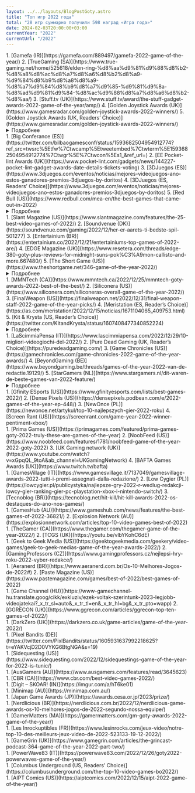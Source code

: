 ```yaml
---
layout: ../../layouts/BlogPostGoty.astro
title: "Топ игр 2022 года"
total: "28 игр суммарно получили 598 наград «Игра года»"
date: 2024-02-03T20:00:00+03:00
currentYear: "2022"
currentUrl: "/2022"
---
```


<div class="bg-bunker-900 rounded-2xl sm:px-7 px-3 sm:py-5 py-2 my-6">
<GotyGame
    image="/img/covers/elden-ring.jpg"
    place="1"
    game="Elden Ring"
    urlgame="https://en.bandainamcoent.eu/elden-ring/elden-ring"
    developer="From Software"
    awards="435"
    urlmeta="https://www.metacritic.com/game/elden-ring/"
    metascore="96"
    userscore="8.0"
    urlopen="https://opencritic.com/game/12090/elden-ring"
    openscore="95"
    hide_yt=""
    hide_steam=""
    hide_gog="hidden"
    hide_epic="hidden"
    hide_psn=""
    hide_xbox=""
    hide_nintendo="hidden"
    url_yt="https://www.youtube.com/watch?v=E3Huy2cdih0"
    url_steam="https://store.steampowered.com/agecheck/app/1245620/"
    url_gog=""
    url_epic=""
    url_psn="https://store.playstation.com/nl-nl/product/EP0700-PPSA04609_00-ELDENRING0000000"
    url_xbox="https://www.xbox.com/en-us/games/store/elden-ring/9p3j32ctxlrz"
    url_nintendo=""
/>
1. [Gamefa (IR)](https://gamefa.com/889497/gamefa-2022-game-of-the-year/)
2. [TrueGaming (SA)](https://www.true-gaming.net/home/525618/elden-ring-%d8%aa%d9%81%d9%88%d8%b2-%d8%a8%d8%ac%d8%a7%d8%a6%d8%b2%d8%a9-%d9%84%d8%b9%d8%a8%d8%a9-%d8%a7%d9%84%d8%b9%d8%a7%d9%85-%d9%81%d9%8a-%d8%ad%d9%81%d9%84-%d8%ac%d9%88%d8%a7%d8%a6%d8%b2-%d8%aa/)
3. [Stuff.tv (UK)](https://www.stuff.tv/award/the-stuff-gadget-awards-2022-game-of-the-year/amp/)
4. [Golden Joystick Awards (UK)](https://www.gamesradar.com/golden-joystick-awards-2022-winners/)
5. [Golden Joystick Awards (UK, Readers’ Choice)](https://www.gamesradar.com/golden-joystick-awards-2022-winners/)
<details>
  <summary>Подробнее</summary>

6. [Premios Xataka Orange (ES)](https://www.xataka.com/seleccion/ganadores-premios-xataka-orange-2022-oferta-black-friday)
7. [Esquire (US)](https://www.esquire.com/lifestyle/a41969689/esquire-gaming-awards-2022/)
8. [Entertainment.ie (IE)](https://entertainment.ie/gaming/best-games-of-2022-547491/)
9. [Digital Trends (US)](https://www.digitaltrends.com/gaming/best-video-games-2022-top-10/?utm_source=twitter&utm_medium=socialorg&utm_campaign=rss-feed)
10. [Trusted Reviews (UK)](https://www.trustedreviews.com/news/trusted-reviews-awards-2022-all-the-winners-revealed-4269718)
11. [Polygon (US)](https://www.polygon.com/what-to-play/22956981/best-games-2022-list)
12. [NME (UK)](https://www.nme.com/features/gaming-features/the-20-best-games-of-2022-3360445)
13. [Popaco (DK)](https://open.spotify.com/episode/7uPe7bp0x5CCzLOPDa47V5?go=1&sp_cid=e8acc88ec30a7b09142b70ba3120256d&utm_source=embed_player_p&utm_medium=desktop&nd=1)
14. [Brazil Game Awards (BR)](https://brazilgameawards.com.br/2022/12/06/confira-os-ganhadores-do-brazil-game-awards-2022/)
15. [Standard (UK)](https://www.standard.co.uk/tech/gaming/game-of-the-year-2022-elden-ring-modern-warfare-2-b1044140.html#comments-area)
16. [The Review Geek (UK)](https://www.thereviewgeek.com/top10-games2022/)
17. [IGN Japan (JP)](https://jp.ign.com/goty-2022/64394/feature/ign-japan-2022-top-10)
18. [Moyens I/O (UK)](https://uk.moyens.net/gaming/the-best-video-games-of-2022-10-games-not-to-be-missed-this-year/)
19. [Vulture (US)](https://www.vulture.com/article/best-video-games-2022.html)
20. [The Game Awards (US)](https://thegameawards.com/)
21. [Vigiato (IR)](https://vigiato.net/goty)
22. [Vigiato (IR, Readers’ Choice)](https://vigiato.net/p/342234)
23. [IGN (US)](https://www.ign.com/articles/best-game-2022)
24. [Den of Geek (US)](https://www.denofgeek.com/games/best-games-of-2022/?amp)
25. [Helden der Freizeit (DE)](https://www.heldenderfreizeit.com/22-top-games-2022/)
26. [GameSpot (US)](https://www.gamespot.com/articles/elden-ring-is-gamespots-game-of-the-year-2022/1100-6509957/)
27. [Empire (UK)](https://www.empireonline.com/gaming/features/best-games-2022/)
28. [Giant Bomb (US)](https://www.giantbomb.com/shows/giant-bombs-game-of-the-year-2022-day-3/2970-22045)
29. [Hobby Consolas (ES)](https://www.hobbyconsolas.com/listas/10-mejores-juegos-2022-redaccion-hobbyconsolas-1159827)
30. [WhatCulture (UK)](https://youtu.be/rt0oVbn2Vyw)
31. [VGC (UK)](https://www.videogameschronicle.com/features/vgcs-10-best-games-of-the-year-2022/)
32. [MakeUseOf (UK)](https://www.makeuseof.com/best-video-games-of-2022/)
33. [Geeks and Com’ (CA)](https://www-geeksandcom-com.translate.goog/2022/12/13/top-10-des-meilleurs-jeux-video-de-2022/?_x_tr_sl=auto&_x_tr_tl=en&_x_tr_hl=bg&_x_tr_pto=wapp)
34. [MeriStation (ES)](https://as.com/meristation/2022/12/16/reportajes/1671169995_094129.html)
35. [Roams (ES)](https://videojuegos.roams.es/amp/rankings/mejores-juegos-2022/)
36. [The Ringer (US)](https://www.theringer.com/platform/amp/video-games/2022/12/16/23512282/best-video-games-2022-top-10)
37. [Cerealkillerz (AT)](https://cerealkillerz.org/das-spiel-des-jahres-2022-die-wohl-leichteste-entscheidung-der-letzten-jahre/)
38. [GameLuster (US)](https://gameluster.com/gamelusters-2022-game-of-the-year-awards/)
39. [GamerFocus (CO)](https://www-gamerfocus-co.translate.goog/juegos/el-poporo-de-oro-2022-lista-completa-de-ganadores/?_x_tr_sl=auto&_x_tr_tl=en&_x_tr_hl=bg&_x_tr_pto=wapp)
40. [GamerFocus (CO, Readers’ Choice)](https://www-gamerfocus-co.translate.goog/juegos/el-poporo-de-oro-2022-lista-completa-de-ganadores/?_x_tr_sl=auto&_x_tr_tl=en&_x_tr_hl=bg&_x_tr_pto=wapp)
41. [But Why Tho? (US)](https://butwhytho.net/2022/12/16/top-video-games-2022/)
42. [NaviGames (ES)](https://www.navigames.es/articulos/los-goty-de-navigames-o-navigotys-2022/)
43. [GameHall (BR)](https://gamehall-com-br.translate.goog/os-melhores-jogos-do-ano-2022/?_x_tr_sl=auto&_x_tr_tl=en&_x_tr_hl=bg&_x_tr_pto=wapp)
44. [RDS – Jeus Video (CA)](https://jeuxvideo.rds.ca/les-meilleurs-jeux-video-de-2022-selon-rds-jeux-video/)
45. [WatchMojo (CA)](https://www.youtube.com/watch?v=xYzGtuIYnZU&ab_channel=WatchMojo.com)
46. [El País (ES)](https://elpais.com/babelia/2022-12-17/los-10-mejores-videojuegos-de-2022.html)
47. [eSport News Network (US)](https://estnn.com/estnn-game-of-the-year-2022-top-10-and-honorable-mention/)
48. [The A.V. Club (US)](https://www.avclub.com/the-15-best-games-of-2022-1849891249/slides/1)
49. [GamesRadar+ (US)](https://www.gamesradar.com/uk/)
50. [K-Selection (FR)](https://altselection.com/nos-10-meilleurs-jeux-videos-de-2022/)
51. [TuttoteK (IT)](https://www.tuttotek.it/videogiochi/speciali-videogiochi/migliori-videogiochi-2022-top-10)
52. [Spider’s Web (PL)](https://spidersweb.pl/2022/12/gra-2022-roku-top-najlepsze-najgorsze.html)
53. [Lunch Break Games (US)](https://www.lunchbreakgameblog.com/2022/12/14/lunch-break-games-top-10-games-of-2022/)
54. [Gaming Age (US)](https://gaming-age.com/2022/12/gaming-age-top-22-of-2022/)
55. [Xataka México (MX)](https://www.xataka.com.mx/seleccion/premios-xataka-mexico-2022-donde-a-que-precio-se-puede-comprar-mejor-tecnologia-ano)
56. [Way Too Many Games (US)](https://waytoomany.games/2022/12/16/top-20-best-games-of-2022/)
57. [4Players (DE)](https://www.4players.de/4players.php/spielinfonews/Allgemein/44080/2203551/4Players_Spiele_des_Jahres_2022-Platz_1_Elden_Ring.html)
58. [Polityka (PL)](https://www.polityka.pl/tygodnikpolityka/kultura/2194234,1,5-najlepszych-gier-2022-roku-kaskada-doznan-litry-adrenaliny.read)
59. [Twinfinite (US)](https://twinfinite.net/2022/12/game-of-the-year-2022/)
60. [mxdwn (US)](https://games.mxdwn.com/news/mxdwns-top-10-games-of-2022/)
61. [Famitsu (JP)](https://t.co/eVn3vzrJC2)
62. [APB Live (IN)](https://news.abplive.com/gaming/top-10-games-of-2022-elden-ring-god-of-war-ragnarok-stray-gran-turismo-playstation-pc-xbox-1571036/amp)
63. [Goomba Stomp (CA)](https://goombastomp.com/the-22-best-games-of-2022-part-2/)
64. [Unboxholics (GR)](https://twitter.com/Unboxholics/status/1605653011740639232?s=20&t=kOC8kEgS1yS-J6uGVU2x5w)
65. [Zing (CZ)](https://www.zing.cz/specialy/96406056/hry-roku-2022-podle-redakce-magazinu-zing/#:~:text=Elden%20Ring%20je%20nejlep%C5%A1%C3%AD%20hrou%20roku%202022.)
66. [SensCritique (FR, Readers’ Choice)](https://www.senscritique.com/top/resultats/les_meilleurs_jeux_video_de_2022/3167303)
67. [ActuGaming (FR)](https://www-actugaming-net.translate.goog/ag-awards-2022-recompenses-meilleurs-jeux-de-lannee-538521/?_x_tr_sl=auto&_x_tr_tl=en&_x_tr_hl=bg&_x_tr_pto=wapp)
68. [ActuGaming (FR, Readers’ Choice)](https://www-actugaming-net.translate.goog/ag-awards-2022-recompenses-meilleurs-jeux-de-lannee-538521/?_x_tr_sl=auto&_x_tr_tl=en&_x_tr_hl=bg&_x_tr_pto=wapp)
69. [Destructoid (US)](https://www.destructoid.com/destructoids-award-for-best-overall-game-of-2022-goes-to/)
70. [Cepkolik (TR)](https://www.cepkolik.com/2022nin-en-iyi-video-oyunlari-620084/)
71. [CHIP (DE)](https://levelup.chip.de/2022-im-ruckblick-das-waren-unsere-spiele-des-jahres/)
72. [Blog For Life (RU)](https://blogforlife.org/game/luchshie-igry-2022-goda.html/3)
73. [Nerdando (IT)](https://nerdando.com/2022/12/23/nerdando-awards-2022-videogames/)
74. [Nerdando (IT, Readers’ Choice)](https://nerdando.com/2022/12/23/nerdando-awards-2022-videogames/)
75. [WellPlayed (AU)](https://www.well-played.com.au/the-wellplayed-game-awards-2022-winners/)
76. [Wired Italy (IT)](https://www.wired.it/gallery/migliori-videogiochi-anno/)
77. [GameSpace (US)](https://www.gamespace.com/all-articles/news/announcing-the-gamespace-game-of-the-year-2022/)
78. [GamerGen (FR)](https://gamergen.com/actualites/jeux-de-annee-2022-grands-gagnants-selon-gamergen-com-goty-est-330486-7)
79. [Digital Spy (UK)](https://www.digitalspy.com/tech/g42295874/best-games-2022/)
80. [Why Now (UK)](https://whynow.co.uk/read/best-video-games-of-2022)
81. [Warsteiner (DE, Readers’ Choice) (Readers’ Choice)](https://twitter.com/Warsteiner_gg/status/1606316622137786369?s=20&t=EL8VcyxgXVjgBACgzbxhzg)
82. [Softpedia (RO)](https://news.softpedia.com/news/softpedia-s-game-of-the-year-2022-536709.shtml)
83. [The Games Machine (IT)](https://www.thegamesmachine.it/news-videogiochi-pc-ps4-xbox-wii-u-app/244819/tgm-awards-2022-ecco-il-nostro-goty-e-gli-altri-vincitori/)
84. [Game Informer (US)](https://www.gameinformer.com/goty-2022/2022/12/23/game-informers-top-10-games-of-2022?amp)
85. [NPR (US)](https://www.wbur.org/hereandnow/2022/12/16/top-video-games-year?s=09)
86. [Whatoplay (PH)](https://whatoplay.com/goty-2022/#staff-picks1)
87. [Whatoplay (PH, Readers’ Choice)](https://whatoplay.com/goty-2022/#community-favorite)
88. [Rocket Beans Gaming (DE)](https://www.youtube.com/watch?v=v-2u2whoq24)
89. [Flow Games Awards (BR)](https://www.youtube.com/watch?v=T675ZB0nsk0)
90. [Attack of the Fanboy (US)](https://attackofthefanboy.com/articles/attack-of-the-fanboys-game-of-the-year-2022/)
91. [EDGE Magazine (UK)](https://www.resetera.com/threads/edge-380-goty-plus-reviews-for-midnight-suns-pok%C3%A9mon-callisto-and-more.667480/)
92. [Gameranx (US)](https://www.youtube.com/watch?v=xg60_kRHCXs&ab_channel=gameranx)
93. [The Magic Rain (MY)](https://themagicrain.com/2022/11/our-2022-game-of-the-year-picks/)
94. [Clipset (ES)](https://clipset.com/mejores-gadgets-2022-premios-clipete-con-casi-40-regalos/)
95. [Alza (CZ)](https://www.alza.cz/nejlepsi-hry#article_part_01)
96. [Lifehacker.ru (RU)](https://lifehacker.ru/luchshaya-igra-2022/)
97. [Afisha Daily (RU)](https://afisha.sevastopol.su/luchshie-igry-i-dopolneniya-2022/)
98. [Inven (KR, Readers’ Choice)](https://www.inven.co.kr/webzine/news/?news=279054)
99. [The Loadout (UK)](https://www.theloadout.com/awards-2022)
100. [TechTudo (BR)](https://www.techtudo.com.br/noticias/2022/11/premio-melhores-do-ano-2022-veja-os-aparelhos-apps-e-jogos-vencedores.ghtml)
101. [Oretachino Game Awards (JP)](https://twitter.com/sogachin/status/1603406282656215040?s=20&t=-JxQYYoefbjon1bCZATTeg)
102. [DTF (RU, Readers’ Choice)](https://dtf.ru/games/1526221-luchshey-igroy-2022-goda-po-versii-chitateley-dtf-stala-elden-ring?s=09)
103. [TYGAwards (ES)](https://tygawards.com/#categories)
104. [Vandal (ES)](https://vandal.elespanol.com/reportaje/los-mejores-juegos-de-2022)
105. [Tvazteca (MX)](https://www.tvazteca.com/aztecadeportes/conoce-la-lista-de-los-mejores-videojuegos-de-este-2022)
106. [Perú21 (PE)](https://peru21.pe/videojuegos/te-traemos-los-siete-mejores-videojugos-del-2022-videos-videojuegos-2022-the-callisto-protocol-crisis-core-final-fantasy-vii-reunion-horizon-2-forbidden-west-xenoblade-chronicles-3-bayonetta-3-god-of-war-ragnarok-elden-ring-noticia/)
107. [BRCDEvg (MX)](https://www.youtube.com/watch?v=i0R8aK3P5wI)
108. [Orden del Pixel (AR)](https://ordenpixel.com/goty-2022-10-videojuegos-que-marcaron-nuestro-ano/)
109. [Gamer.nl (NL)](https://gamer.nl/artikelen/special/de-top-25-van-2022/?article-page=2)
110. [COGconnected (CA)](https://cogconnected.com/feature/video-game-of-the-year-2022/4/)
111. [Tectv (ES)](https://www.youtube.com/watch?v=sblkFpwxU7k)
112. [Viejos Pyasos (MX)](https://www.youtube.com/watch?v=QdgGzKv4Xs8)
113. [Nerd³ Awards (UK)](https://www.nerdcubed.co.uk/videos/nerdcubed-awards-2022-game-of-the-year-award/)
114. [Man of Many (AU)](https://manofmany.com/entertainment/gaming/best-games-of-2022)
115. [Metro GameCentral (UK)](https://metro.co.uk/2022/12/26/video-games-top-20-of-2022-the-best-games-of-the-year-17988935/)
116. [PandaAncha (MX)](https://www.pandaancha.mx/noticias/mejores-juegos-2022.html)
117. [Dense Pixels (US)](https://densepixels.podbean.com/e/2022-games-of-the-year-ep-448/)
118. [Critical Room (BR)](https://critical-room.com/2022/12/26/os-melhores-jogos-de-2022/)
119. [VentureBeat (US)](https://venturebeat.com/games/gamesbeats-2022-games-of-the-year/)
120. [Jovemnerd (BR)](https://jovemnerd.com.br/nerdbunker/melhores-games-do-ano/)
121. [DualShockers (UK)](https://www.dualshockers.com/dualshockers-game-of-the-year-winners-2022/)
122. [Filthy Casuals (AU)](https://www.filthycasuals.com.au/)
123. [Animal MX (MX)](https://animal.mx/ciencia-y-tecnologia/mejores-videojuegos-2022-xbox-playstation-nintendo-switch/)
124. [MP1st (US)](https://mp1st.com/news/mp1st-top-10-games-of-2022-and-game-of-the-year-winner)
125. [Topito (FR)](https://www.topito.com/top-meilleurs-jeux-videos-annee-2022)
126. [Vodafone (DE)](https://www.vodafone.de/featured/gaming/die-besten-games-2022-diese-5-gaming-highlights-haben-uns-besonders-viel-spass-gemacht/#/)
127. [Holopis (ID)](https://holopis.com/news/tekno/2022/12/25/160694/kaleidoskop-5-game-terbaik-selama-tahun-2022/)
128. [NaTemat (PL)](https://natemat.pl/456505,8-najlepszych-gier-2022)
129. [MinhutanMobile (VN)](https://minhtuanmobile.com/tin-tuc/top-10-tro-choi-dien-tu-hay-nhat-nam-2022-nhat-dinh-ban-phai-thu/)
130. [The Besties (US)](https://www.themcelroy.family/2022/12/16/23511914/the-besties-besties-2022-goty-extravaganza-part-one)
131. [AndGamingForAll (ES)](https://andgamingforall.com/goty-2022-cual-ha-sido-el-mejor-juego-del-ano/)
132. [Lega Nerd (IT)](https://leganerd.com/2022/12/26/videogiochi-i-migliori-e-i-peggiori-del-2022/)
133. [HernáZóna (SK)](https://hernazona.aktuality.sk/clanok/YgNEKLe/najlepsie-hry-roka-2022-podla-hernazonask/)
134. [GameTyrant (US)](https://gametyrant.com/news/gametyrants-top-5-games-of-2022)
135. [ComicBook.com (US)](https://comicbook.com/gaming/news/golden-issue-award-2022-game-of-the-year/)
136. [SaveTheGame (US)](https://www.youtube.com/watch?v=89G-6BN7Wt0)
137. [Rozetked (UAE)](https://rozetked.me/articles/26846-top-10-igr-2022-goda)
138. [Dev.ua (UAE)](https://dev.ua/ru/news/games-2022-1672064876)
139. [CNN Español (ES)](https://cnnespanol.cnn.com/2022/12/27/10-mejores-videojuegos-2022-orix/)
140. [Cassahorrores (ES)](https://casahorrores.com/los-mejores-videojuegos-de-2022)
141. [GameWorld (GR)](https://www.gameworld.gr/columns/best-of/50697-best-of-top-10-games-2022)
142. [Síntesis del Golfo (MX)](https://www.sintesisdelgolfo.com/votamos-por-el-juego-del-ano-2022-de-sintesis-del-golfo-quien-ganara/?utm_source=ReviveOldPost&utm_medium=social&utm_campaign=ReviveOldPost)
143. [Alerta (ES)](https://www.eldiarioalerta.com/articulo/video-juegos/diez-mejores-videojuegos-2022/20221227234201488066.html)
144. [Filmweb (PL)](https://www.filmweb.pl/video/Checkpoint/Najlepsze+gry+2022+roku+-+Z%C5%82ota+10+redakcji+Filmwebu-63689)
145. [Den of Geek (US, Readers’ Choice)](https://www.denofgeek.com/games/best-games-of-2022/)
146. [Digitec (CH, Readers’ Choice)](https://www.digitec.ch/en/page/choose-the-best-game-of-the-year-25740)
147. [Joinnus (PL)](https://blog.joinnus.com/adios-2022-los-mejores-videojuegos-que-se-lanzaron-este-2022/)
148. [Chicland & Friends (ES, Readers’ Choice)](https://twitter.com/ChiclanaFriends/status/1608037152809418752?ref_src=twsrc%5Etfw%7Ctwcamp%5Etweetembed%7Ctwterm%5E1608037152809418752%7Ctwgr%5E%7Ctwcon%5Es1_&ref_url=)
149. [Vigamus Magazine (IT)](https://www.vigamusmagazine.com/254418/vmag-awards-2022-tutti-i-vincitori-della-nostra-redazione/)
150. [Into The Aether (US)](https://www.youtube.com/watch?v=Gj7KWMce7ao)
151. [Beauty and the Gamer (FR)](https://podcast.ausha.co/la-belle-et-le-gamer/episode-261-le-jeu-de-l-annee-2022)
152. [AllGamersIn (ES)](https://allgamersin-com.translate.goog/articulo-votamos-por-el-goty-2022-de-allgamersin-quien-ganara/?_x_tr_sl=auto&_x_tr_tl=en&_x_tr_hl=bg&_x_tr_pto=wapp)
153. [Power Unlimited (NL, Reader’s Choice)](https://pu.nl/artikelen/feature/de-10-beste-games-volgens-de-pu-community-van-2022/)
154. [MovieZine (SE)](https://www-moviezine-se.translate.goog/nyheter/arets-basta-spel-2022?_x_tr_sl=auto&_x_tr_tl=en&_x_tr_hl=bg&_x_tr_pto=wapp)
155. [Atomix (MX)](https://atomix.vg/especial-los-mejores-juegos-del-ano-2022-atomix-podcast-394/)
156. [Itzine (RU)](https://itzine.ru/smthelse/columns/best-games-2022-for-pc-consoles-mob.html)
157. [Lifehacker.ru (RU, Reader’s Choice)](https://lifehacker.ru/itogi-2022-mnenie-chitatelej/amp/)
158. [Gamer Norway (NO)](https://www.gamer.no/artikler/vi-har-karet-arets-beste-spill-og-storste-skuffelser-del-1/515792)
159. [Tus Videojuegos (SPA)](https://tus-videojuegos.com/mejores-videojuegos-de-2022/)
160. [GamingBulgaria (BU)](https://gamingbulgaria.com/news/klasaciq-nai-dobrite-igri-za-2022/)
161. [The Outerhaven (US)](https://www.theouterhaven.net/2022/12/the-outerhavens-2022-games-of-the-year/)
162. [Swapping Joysticks (UK)](https://twitter.com/SwapJoysticks/status/1608206230526246917?ref_src=twsrc%5Etfw%7Ctwcamp%5Etweetembed%7Ctwterm%5E1608206230526246917%7Ctwgr%5E%7Ctwcon%5Es1_&ref_url=)
163. [Tom’s Hardware Italy – Game Division (IT, Readers’ Choice)](https://www.tomshw.it/videogioco/gioco-dellanno-2022-votate-il-vostro-goty/)
164. [GameVicio (BR)](https://www-gamevicio-com.translate.goog/noticias/2022/12/confira-os-vencedores-do-the-gamevicio-awards-2022/?_x_tr_sl=auto&_x_tr_tl=en&_x_tr_hl=bg&_x_tr_pto=wapp)
165. [GameVicio (BR, Readers’ Choice)](https://www-gamevicio-com.translate.goog/noticias/2022/12/confira-os-vencedores-do-the-gamevicio-awards-2022/?_x_tr_sl=auto&_x_tr_tl=en&_x_tr_hl=bg&_x_tr_pto=wapp)
166. [Ars Technica (US)](https://arstechnica.com/gaming/2022/12/ars-technicas-best-video-games-of-2022/)
167. [Gameswelt (DE)](https://www.gameswelt.de/top-10/special/die-favoriten-der-gameswelt-redaktion-317860/9)
168. [Si No Sabes, Pacote Metes (ES)](https://pacot.es/latest)
169. [Geek Network (US)](https://geek-network.com/best-video-games-of-2022/)
170. [Minimap (KR, Readers’ Choice)](https://minimap.net/magazine/2022-goty)
171. [Standard Media (KE)](https://www.standardmedia.co.ke/entertainment/arts-and-culture/article/2001464083/top-video-games-of-2022)
172. [Gamertag Radio (US)](https://www.gamertagradio.com/2022/12/game-of-the-year-2022/)
173. [ITHardware.pl (PL)](https://ithardware.pl/artykuly/najlepsze_gry_2022_top_10-25007.html)
174. [MinnMax (US)](https://www.youtube.com/watch?v=1vaeSJi4ZdA)
175. [FrenchSpin (FR)](https://frenchspin.fr/2022/12/rdv-jeux-273-goty-2022-nos-jeux-de-lannee/)
176. [Ultraverso (BR)](https://www.youtube.com/watch?v=U6nhuxq91XY)
177. [Malditos Nerds (AR)](https://malditosnerds.com/)
178. [Stevivor (AU)](https://stevivor.com/features/goty/best-game-2022-game-of-the-year-2022-elden-ring/)
179. [New Game Plus.tv (AR)](https://ngpmedia.com/)
180. [Freaking.News (IT)](https://freaking.news/2022/12/29/migliori-videogiochi-2022/)
181. [XTgamer (DE)](https://www.xtgamer.de/2022/12/23/xtgamer-awards-2022-die-gewinner/)
182. [IGN Japan (JP, Readers’ Choice)](https://jp.ign.com/users-choice/64826/feature/2022elden-ringusers-choice-2022)
183. [Gamefinity (ID)](https://gamefinity.id/game/ini-dia-5-game-terbaik-yang-rilis-selama-tahun-2022/)
184. [MilleniumGG (BR)](https://br.millenium.gg/noticias/13305.html)
185. [DailyNews Thailand/Pee Che Games (TH)](https://www.dailynews.co.th/news/1817919/)
186. [Deutscher Computerspielpreis (DE)](https://deutscher-computerspielpreis.de/gewinner/elden-ring/)
187. [RedCapes (IT)](https://redcapes.it/i-migliori-videogiochi-del-2022-secondo-redcapes-it/7/)
188. [Laser Time (US)](https://www.lasertimepodcast.com/2022/12/29/our-top-10-games-of-2022-part-2-vidjagame-apocalypse-504/)
189. [Eurogamer (UK)](https://www.eurogamer.net/the-best-games-of-2022)
190. [The Telegraph (UK)](https://www.telegraph.co.uk/gaming/features/best-video-games-2022/)
191. [FZ (SE, Readers’ Choice)](https://www.fz.se/artikel/292579-elden-ring-ar-arets-basta-spel-enligt-fz-lasarna)
192. [Fextralife (US)](https://youtu.be/Ypk-x2udBzc)
193. [SpazioGames (IT)](https://www-spaziogames-it.translate.goog/spaziogames-awards-2022/?_x_tr_sl=auto&_x_tr_tl=en&_x_tr_hl=bg&_x_tr_pto=wapp)
194. [SpazioGames (IT, Readers’ Choice)](https://www-spaziogames-it.translate.goog/spaziogames-awards-2022/?_x_tr_sl=auto&_x_tr_tl=en&_x_tr_hl=bg&_x_tr_pto=wapp)
195. [Art and Pia (US)](https://artandpia.com/game-of-the-year-2022-elden-ring/)
196. [Hynerd (IT)](https://www.hynerd.it/hynerd-game-awards-migliori-giochi-2022/)
197. [Phenixx Gaming (US)](https://phenixxgaming.com/2022/12/30/phenixx-gamings-game-of-the-year-staff-picks-2022/)
198. [JV le magazine (FR](https://twitter.com/JVlemag/status/1608821646948962305?ref_src=twsrc%5Etfw%7Ctwcamp%5Etweetembed%7Ctwterm%5E1608821646948962305%7Ctwgr%5E%7Ctwcon%5Es1_&ref_url=)
199. [GameSpew (UK)](https://www.gamespew.com/2022/12/gamespews-best-games-of-the-year-2022/)
200. [GameShot (KR)](http://www.gameshot.net/common/con_view.php?code=GA63aea836535e9)
201. [Cafe Bazi (IR)](https://www.youtube.com/watch?v=WsHwHbefASI&t=348s&ab_channel=cafebazi)
202. [The Lost Gamer (US)](https://twitter.com/thelostgam3r/status/1608898542449610753)
203. [Kotaku (US)](https://kotaku.com/goty-best-games-2022-elden-ring-god-war-ragnarok-marvel-1849934499)
204. [No Soy Gamer (PE)](https://www.nosoygamer.com/2022/12/top-50-mejores-juegos-del-ano-2022.html)
205. [GRYOnline (PL)](https://www.gry-online.pl/S018.asp?ID=3735&STR=15)
206. [Lords of Gaming (US)](https://lordsofgaming.net/2022/12/golden-lance-for-game-of-the-year/)
207. [Busch League Gaming (US)](https://www.youtube.com/watch?v=IEEl3S9jBxE&t=5592s&ab_channel=BuschLeagueGaming)
208. [The Game Butler (CA)](https://thegamebutler.com/2022/12/29/the-15-best-video-games-of-2022/)
209. [Konnektor (HU)](https://konnektor.org/post/704588591836413952/671-2022-konnektor-top10-mp3-a-mai)
210. [Salongaming (CA)](https://www.salongaming.ca/2022/12/nos-jeux-video-de-lannee-2022.html)
211. [Gamer365 (HU, Readers’ Choice)](https://www.gamer365.hu/article/2022-goty-10-1)
212. [Kakuchopurei (MA, Reader’s Choice)](https://twitter.com/Kakuchopurei/status/1608740477708402688?ref_src=twsrc%5Etfw%7Ctwcamp%5Etweetembed%7Ctwterm%5E1608740477708402688%7Ctwgr%5E%7Ctwcon%5Es1_&ref_url=)
213. [Akihabara Blues (ES)](https://akihabarablues.com/los-goty-2022-de-la-redaccion-de-akb/)
214. [3DNews (RU, Readers’ Choice)](https://www.youtube.com/watch?v=suJbKyGSwxQ&ab_channel=3DNews-DailyDigitalDigest)
215. [Ali213 (CN)](https://www.ali213.net/news/html/2022-12/729631_11.html)
216. [Nextlander (US)](https://open.spotify.com/episode/12C8YIGOZB3LYnvcsVQDAh?go=1&sp_cid=e8acc88ec30a7b09142b70ba3120256d&utm_source=embed_player_p&utm_medium=desktop&nd=1)
217. [La Creme du Gaming (FR)](https://www.lacremedugaming.fr/le-mag/edito/meilleurs-jeux-2022-158074.html)
218. [GamersGlobal (DE)](https://www.gamersglobal.de/report/die-besten-spiele-2022?page=0%2C8#h3num10)
219. [Cybersport (RU)](https://www.cybersport.ru/tags/games/luchshie-igry-2022-goda-po-versii-cybersport-ru?_x_tr_sl=auto&_x_tr_tl=en&_x_tr_hl=bg&_x_tr_pto=wapp)
220. [Liberation ”Silence on joue!” (FR)](https://www.liberation.fr/culture/jeux-video/silence-on-joue-les-prix-de-la-communaute-pour-les-jeux-de-2022-20221230_YMNZNAO25NHNRJF24IENAMO76I/?utm_medium=Social&utm_source=Twitter&xtor=CS7-51-#Echobox=1672417126-1)
221. [Todas Gamers (ES)](https://todasgamers.com/2022/12/29/game-of-the-year-2022/)
222. [ErrekGamer (ES)](https://errekgamer.com/2022/12/06/goty-2022-errekgamer/)
223. [Niewsblad (BE)](https://www.nieuwsblad.be/cnt/dmf20221227_97582327)
224. [NewGamePlus.tv (AU)](https://twitter.com/NewGamePlusTV)
225. [The-Avocado (US, Readers’ Choice)](https://the-avocado.org/2022/12/29/the-pits-2022-results/)
226. [Akihabara Blues (ES, Readers’ Choice)](https://akihabarablues.com/presentando-los-goty-2022-de-la-comunidad-de-akb/)
227. [Gamereactor Denmark (DK)](https://www.gamereactor.dk/gamereactors-game-of-the-year-2022-bedste-spil-1133043/)
228. [Tabletowo (PL)](https://www.tabletowo.pl/najlepsze-gry-roku-2022-wybor-redakcji/)
229. [Cubiq (RU)](https://cubiq.ru/luchshie-igry-2022-goda/)
230. [Esports Illustrated FN (US)](https://esi.si.com/news/our-game-of-the-year-selections-for-2022)
231. [iDNES – Bonusweb (CZ)](https://www.idnes.cz/hry/magazin/hra-roku-2022-redakce-bonusweb.A221220_163652_bw-magazin_oz)
232. [TheSixthAxis (UK)](https://www.thesixthaxis.com/2022/12/31/game-of-the-year-2022-overall-winner/)
233. [M! Games / MANIAC (DE)](https://www.maniac.de/extended/die-spiele-des-jahres-2022/)
234. [Inverse (US)](https://www.inverse.com/gaming/game-of-the-year-2022-elden-ring)
235. [Logitech G (US)](https://www.youtube.com/watch?v=uD5wHpVq7VY&ab_channel=LogitechG)
236. [Power Unlimited (NL)](https://www.youtube.com/watch?v=BvD8G20z9og&ab_channel=PowerUnlimited)
237. [Playground (RU, Readers’ Choice)](https://www.playground.ru/goty/2022)
238. [Zing (CZ)](https://www.zing.cz/specialy/96407397/vysledky-hlasovani-ctenaru-o-hre-roku-2022/)
239. [Hardware Zone (SG)](https://www.hardwarezone.com.sg/feature-look-back-2022-10-best-games-year)
240. [Shacknews (US)](https://www.shacknews.com/article/133501/shacknews-game-of-the-year-2022-elden-ring)
241. [Beauty and the Gamer (FR, Reader’s Choice)](https://twitter.com/BelleEtLeGamer/status/1609232963912302592?ref_src=twsrc%5Etfw%7Ctwcamp%5Etweetembed%7Ctwterm%5E1609232963912302592%7Ctwgr%5E%7Ctwcon%5Es1_&ref_url=)
242. [Seriously Average Gamers (UK)](https://seriouslyaverage.co.uk/the-2022-seriously-average-game-awards/)
243. [EGM (US)](https://egmnow.com/egms-best-of-2021-1-psychonauts-2/)
244. [IlVideogioco (IT)](https://www-ilvideogioco-com.translate.goog/2022/12/31/goty-2022-edizione-ilvideogioco/?_x_tr_sl=it&_x_tr_tl=en&_x_tr_hl=it&_x_tr_pto=wapp)
245. [Eurogamer Benelux (NL)](https://www.youtube.com/watch?time_continue=90&v=zLdqNYmMCtU&feature=emb_title&ab_channel=EurogamerBenelux)
246. [Eurogamer Spain (ES)](https://www.youtube.com/watch?v=KkD3bRoyj18&ab_channel=Eurogamerspain)
247. [NerdView (BR)](https://www.instagram.com/p/Cm17Li5OZ1S/)
248. [Gameffine (IN, Readers’ Choice)](https://www.youtube.com/watch?v=B5W8PI0Z1VM&ab_channel=Gameffine)
249. [Ruliweb (KR)](https://bbs.ruliweb.com/news/523/read/176587)
250. [Grumpy Gamers (UK)](https://www.buzzsprout.com/1426459/11933046-114-game-of-the-year-show-2022-feat-deadbeatpunk)
251. [Filthy Casuals (AU, Reader’s Choice)](https://shows.acast.com/filthycasualswithtommydassalobenvernelandadamknox/episodes/episode-375-game-of-the-year-2022-part-two)
252. [SomHráč (SK)](https://somhrac.sk/2023/01/01/hry-roku-2022-podla-redakcie-somhrac-sk/)
253. [Multiplayer.it (IT, Readers’ Choice)](https://multiplayer.it/sondaggi/quale-e-stato-il-miglior-gioco-dellanno_2407/)
254. [GameMAG (RU)](https://gamemag.ru/specials/174555/goty-2022-gamemag-top)
255. [Eurogamer (UK, Readers’ Choice)](https://www.eurogamer.net/eurogamer-readers-top-50-games-of-2022)
256. [Twisted Voxel (US)](https://twistedvoxel.com/twisted-voxel-game-of-the-year-2022/)
257. [Eurogamer Germany (DE)](https://www.eurogamer.de/die-50-besten-spiele-im-jahr-2022-platz-10-bis-1)
258. [Fire Escape (US)](https://www.youtube.com/watch?time_continue=17544&v=v6N2BstdkP8&feature=emb_title&ab_channel=DanRyckert)
259. [Half Glass Gaming (US)](https://halfglassgaming.com/2022/12/elden-ring-is-half-glass-gamings-2022-game-of-the-year/)
260. [Kakuchopurei (MA)](https://www.kakuchopurei.com/2023/01/kakuchopurei-best-30-games-of-2022-1/)
261. [IGN Latinoamérica (LATAM)](https://twitter.com/IGNLatam/status/1607814341390405632?ref_src=twsrc%5Etfw%7Ctwcamp%5Etweetembed%7Ctwterm%5E1607814341390405632%7Ctwgr%5E%7Ctwcon%5Es1_&ref_url=)
262. [Svet Kompjutera (SK)](https://www.sk.rs/clanak/3563/top-test-play-10-najboljih-igara-u-2022-godini)
263. [Go4Games (RO)](https://www.go4games.ro/stiri-si-articole/diverse/jocurile-anului-2022-partea-a-5-a-jocului-anului-si-dezamagirea-anului-19354410/)
264. [IGN Israel (IS)](https://il.ign.com/games/68176/feature/mshhky-hshnh-shl-tsvvt-ign-yshral-2022)
265. [WorthPlaying (US)](https://worthplaying.com/event/Top_Games/top-games-of-2022/135269-worthplayings-top-games-of-2022-countdown-10-1/)
266. [GSTV (RU)](https://www.youtube.com/watch?v=x-qkfM4R_i8&ab_channel=GSTV)
267. [DroppedFrames (US)](https://droppedframes.libsyn.com/dropped-frames-episode-329)
268. [DroppedFrames (US, Reader’s Choice)](https://dfgoty.com/results/2022/)
269. [Level1 (EE)](https://www.youtube.com/watch?v=jCKnsOvJrco&t=2000s&ab_channel=Level1)
270. [Meristation (ES, Reader’s Choice)](https://as.com/meristation/2022/12/15/noticias/1671104065_409753.html)
271. [Milenio (SPA)](https://www.milenio.com/tecnologia/videojuegos/mejores-videojuegos-en-2022-y-los-mas-esperados-en-2023)
272. [StopGame (RU, Readers’ Choice)](https://stopgame.ru/show/131846/itogi_2022_go_igrovogo_goda)
273. [3DNews (RU)](https://3dnews.ru/1079199/luchshie-igri-2022-goda)
274. [Log On Games (US)](https://www.youtube.com/watch?v=DNitkH1At8c&feature=youtu.be&ab_channel=LogOnGames)
275. [BerazateGames (ES)](https://berazategames.com.ar/resena/elden-ring/)
276. [Gi Podcast (US)](https://www.youtube.com/watch?v=Fc2KVd8GbFw&t=4341s&ab_channel=Gamingilluminaughty)
277. ~Loading.se (SE, Readers’ Choice)](https://loading.se/post/63b1fc4c3ed3ae9fd501b6b5)
278. [Playground (RU)](https://www.playground.ru/misc/opinion/luchshie_igry_2022_goda_tseremoniya_nagrazhdeniya-1255133)
279. [Story Mode Gaming (AU)](https://youtu.be/Iwany2uUCp4?t=9303)
280. [SweClockers (SE, Readers’ Choice)](https://www.sweclockers.com/artikel/35455-sweclockers-medlemmar-hyllar-elden-ring-som-2022-ars-basta-spel)
281. [Konsol Üssü (TR)](https://www.youtube.com/watch?v=nLBf89zz5Cg&t=156s&ab_channel=Konsol%C3%9Css%C3%BC)
282. [Multiplayer (TR)](https://www.youtube.com/watch?t=2366&v=xeeS5Bx5SYQ&feature=youtu.be&ab_channel=Multiplayer)
283. [Disgusting Men (RU)](https://disgustingmen.com/games/elden-ring-goty-2022/)
284. [Any Button Gaming (UK)](https://www.ab-gaming.com/the-abg-game-of-the-year-2022/)
285. [LOS40 (MX)](https://www.ab-gaming.com/the-abg-game-of-the-year-2022/)
286. [JeuxVideo-Live (FR)](https://www.jeuxvideo-live.com/news/le-top-10-des-meilleurs-jeux-pc-consoles-de-2022-788166.html#item=1)
287. [Play!Zine (CR)](http://chrome-extension//efaidnbmnnnibpcajpcglclefindmkaj/https://www.play-zine.com/play!zine165-januar2023.pdf)
288. [CriticalHits (BR)](https://criticalhits-com-br.translate.goog/games/os-melhores-jogos-do-ano-critical-awards-2022/?_x_tr_sl=auto&_x_tr_tl=en&_x_tr_hl=bg&_x_tr_pto=wapp)
289. [Team Comics (BR)](https://teamcomics.com.br/melhores-jogos-do-ano-segundo-a-team-comics/)
290. [The Smash Hit Chronicles (US)](https://www.theshchronicles.com/post/tshc-rewind-2022)
291. [Kit & Krysta (US)](https://www.youtube.com/watch?v=a4w7jIRqUiM&ab_channel=Kit%26Krysta)
292. [TudoGames (BR)](https://www.tudocelular.com/curiosidade/noticias/n200304/tudogames-retrospectiva-lancamentos-2022.html)
293. [Konzolista (CZ)](https://www.konzolista.cz/clanky/special/hra-roku-2022-dle-redakce-i-ctenaru-konzolista-cz)
294. [NeoFusion (BR)](https://neofusion.com.br/materia/lista/os-25-melhores-jogos-de-2022/)
295. [Ilta-Sanomat (FI)](https://www.is.fi/digitoday/esports/art-2000009267885.html)
296. [ilta-Sanomat (FI, Reader’s Choice)](https://www.is.fi/digitoday/esports/art-2000009267885.html)
297. [GamePro (DE)](https://www.gamepro.de/artikel/gamepro-highlights-2022,3388043.html)
298. [Areajugones (ES)](https://areajugones.sport.es/videojuegos/areajugones-no-tiene-un-goty-para-2022-pero-si-que-lo-tienen-las-personas-que-forman-este-equipo/)
299. [Eurogamer Poland (PL)](https://www.eurogamer.pl/gry-roku-2022)
300. [MKAU Gaming (AU)](https://www.mkaugaming.com/mkau-gaming-games-of-the-year-2022-reviewers-edition/)
301. [Pfangirl (ZA)](https://www.pfangirl.com/gaming/our-2022-game-of-the-year-awards/)
302. [BitWares (ES)](https://bitwares.net/mejores-videojuegos-del-2022-segun-bitwares/)
303. [Exputer (UAE)](https://exputer.com/exputer/best-games-of-2022/)
304. [Gamesource (IT)](https://www.gamesource.it/editoriali/goty-2022-i-nostri-migliori-giochi-dellanno/)
305. [UAGNA (IT)](https://www.uagna.it/videogiochi/uagna-awards-2022-i-migliori-e-non-solo-videogiochi-dellanno-170290)
306. [Goodnight Groofs (US)](https://goodnightgroofs.com/2023/01/02/2022-game-of-the-year-elden-ring/)
307. [Triple Click (US)](https://maximumfun.org/episodes/triple-click/our-favorite-video-games-of-2022/)
308. [IGN Benelux (NL)](https://nl.ign.com/ign-benelux-podcast/141223/news/dit-zijn-onze-favoriete-games-en-trends-van-2022-side-quest-podcast)
309. [Backlog Battle (US, Reader’s Choice)](https://www.youtube.com/watch?v=SP34E42ZmIQ&ab_channel=BacklogBattle)
310. [UAGNA (IT, Readers’ Choice)](https://www.uagna.it/videogiochi/uagna-awards-2022-i-migliori-e-non-solo-videogiochi-dellanno-170290)
311. [Nexus Hub (SA)](https://nexushub.co.za/nexus/nexus-hub-game-of-the-year-choices-2022.html)
312. [PCB (FI)](https://pelaajaboardcast.fi/pbcn-goty-valinnat-vuodelle-2022/)
313. [Chron (US)](https://www.chron.com/culture/article/best-games-2022-17638285.php)
314. [BeyondGaming (BE)](https://www.beyondgaming.be/threads/games-of-the-year-2022-van-de-redactie.19129/)
315. [GameKapocs (HU)](https://www.gamekapocs.hu/cikk/4045/2022_legjobb_jatekai_szerintunk)
316. [ESTNN (US)](https://estnn.com/estnn-game-of-the-year-2022-top-10-and-honorable-mention/)
317. [VG24 (GR)](https://vg24.gr/vg24-game-of-the-year-2022/)
318. [StarGamers (NL)](https://www.stargamers.nl/dit-waren-de-beste-games-van-2022-feature/)
319. [NCR Awards (IT)](https://nascecresceignora.it/ncr-awards-ecco-i-migliori-giochi-del-2022-secondo-la-nostra-redazione/)
320. [ZMart (CL, Readers’ Choice)](https://twitter.com/ZmartGames/status/1610294938708615168)
321. [Backloggd (US, Readers’ Choice)](https://www.backloggd.com/goty/2022/results/)
322. [Automaton Media (JP)](https://automaton-media.com/articles/columnjp/20221231-232414/)
323. [GeekVilág (HU)](https://geekvilag.hu/featured/geekvilag-ev-jateka-dijkioszto-2022/)
324. [SomosNDGX (PE)](https://www.youtube.com/watch?v=hOs483Sl97Y&t=4617s&ab_channel=SomosNDGX)
325. [GameCritics (US)](https://soundcloud.com/user-200756560/so-videogames-episode-317-goty-2022?si=c08dff3dd4a94ff7a716cd43ffa97c0d&utm_source=clipboard&utm_medium=text&utm_campaign=social_sharing#t=2%3A20%3A08)
326. [FPShouters (US)](https://open.spotify.com/episode/6r4ZD183Fkzlf0rUJjGVK5)
327. [Link To The Cast (UK)](https://soundcloud.com/link-to-the-cast/link-to-the-cast-goty-2022-part-4)
328. [HCL (HR)](https://www.hcl.hr/zlatni-dabar/ove-ste-igre-proglasili-najboljima-2022-godini-197081/)
329. [Hello Friki (ES)](https://www.hellofriki.com/hf-13x14-videojuegos-top5-de-2022-high-on-life-pokemon-arceus-gungrave-gore/)
330. [Digikala Mag (IR)](https://www.digikala.com/mag/the-50-best-video-games-of-2022/)
331. [FNgamer (US)](https://www.youtube.com/watch?v=yaqCdNR3jMs&ab_channel=YourFriendlyNeighborhoodGamers)
332. [Zone of Games (RU, Readers’ Choice)](https://www.zoneofgames.ru/articles/72108-igry-goda--22-luchshaya-igra-2022-goda-i-samye-ozhidaemye-igry.html)
333. [Multiplayer.it (IT)](https://multiplayer.it/articoli/gioco-anno-2022-di-multiplayerit.html)
334. [The Breeze (US, Readers’ Choice)](https://www.breezejmu.org/culture/the-breezes-2022-video-games-of-the-year/article_52ca1416-8d0f-11ed-9d1b-07e4d268b029.html)
335. [RadCrew (NO)](https://www.radcrew.net/show/vare-favorittspill-fra-2022)
336. [MinnMax (US, Readers’ Choice)](https://www.youtube.com/watch?v=3vu4-7h4XcY)
337. [Par30Game (IR)](https://par30games.net/192944/the-best-game-of-the-year-2022/)
338. [Hokanko-Alt (JP, Reader’s Choice)](https://blog.hokanko-alt.com/archives/60076531.html)
339. [DesConsolados (ES)](https://www.desconsolados.com/2023/01/03/los-mejores-juegos-de-2022-para-la-redaccion/)
340. [Mirf.ru (RU)](https://www.mirf.ru/games/videogames/luchshie-videoigry-2022-fantasticheskie-blokbastery/)
341. [Equinox LATAM Game Awards (MX)](https://www.levelup.com/noticias/708332/Equinox-LATAM-Game-Awards-2022-conoce-al-GOTY-y-a-todos-los-ganadores-de-la-entrega-de-premios)
342. [Red Bull (TR)](https://www.redbull.com/tr-tr/2022-en-iyi-oyunlar)
343. [GameRevolution (US)](https://www.gamerevolution.com/games/931103-gamerevolutions-game-of-the-year-2022)
344. [Gamer’s Little Playground (US)](https://www.youtube.com/watch?v=wSW4Ei-A8X4&t=3s&ab_channel=Gamer%27sLittlePlayground)
345. [Merlin’in Kazani (TR, Readers’ Choice)](https://www.merlininkazani.com/2022nin-en-iyi-oyunlari-belli-oldu-makale-123541)
346. [Multiplayer (TR, Reader’s Choice)](https://twitter.com/Multiplayer_TV/status/1611741969910484993)
347. [Game\*Spark (JP, Readers’ Choice)](https://www.gamespark.jp/article/2023/01/07/125963.html)
348. [FlipScreen Games (US)](https://youtu.be/yYhmkgJDoUM)
349. [The Pixels (AK, Reader’s Choice)](https://www.the-pixels.com/2023/01/04/the-pixel-awards-game-of-the-year-2022-voting/)
350. [Igromania (RU)](https://www.igromania.ru/amp/article/32298/Igra_goda_God_of_War_Ragnarok_A_Plague_Tale_Requiem_Pentiment_Stray_Elden_Ring.html)
351. [Everyeye (IT, Readers’ Choice)](https://www.everyeye.it/sondaggi/everyeye-awards-2022-vota-miglior-videogioco-anno-1943.html)
352. [CentrumHer (SK, Readers’ Choice)](https://www.centrumher.eu/takto-ste-hlasovali-za-hru-roka-2022-ste-zvolili-elden-ring)
353. [Hey Poor Player (US)](https://www.heypoorplayer.com/2023/01/10/hey-poor-players-top-25-games-of-2022/)
354. [Sector.sk (SK)](https://www.sector.sk/clanok/38492/najlepsie-hry-roka-2022.htm)
355. [Nuevarioja (ES)](https://www.nuevarioja.com.ar/suplemento-1591/lo-mejor-del-2022.htm)
356. [BigBadDice (PL)](https://bigbaddice.pl/najlepsze-gry-wideo-2022-roku-poza-schematami/)
357. [Passionidigitali (IT)](https://www.passionidigitali.it/)
358. [CooldownTime (US)](https://cooldowntime.com/episode/the-top-10-best-games-of-2022-game-of-the-year-deliberations-episode-90)
359. [Nerd Out (US)](https://twitter.com/NerdOutMusic/status/1610335316572782593?ref_src=twsrc%5Etfw%7Ctwcamp%5Etweetembed%7Ctwterm%5E1610335316572782593%7Ctwgr%5E%7Ctwcon%5Es1_&ref_url=)
360. [Cinelinx (US, Reader’s Choice)](https://www.cinelinx.com/news/culture/cinelinxs-game-of-the-year-2022/)
361. [New Game Network (CA)](https://www.newgamenetwork.com/article/2627/5/game-of-the-year-awards-2022/)
362. [4Player (US, Readers Choice)](https://4playernetwork.com/)
363. [Gameliner (NL, Reader’s Choice)](https://youtu.be/VO2fcLRA1Fw)
364. [GoHa.ru (RU, Readers’ Choice)](https://www.goha.ru/rezultaty-goharu-awards-2022-i-obyavlenie-pobeditelej-rozygrysha-l5mNgN)
365. [Pod Cavern (CA)](https://www.podcavern.com/142-top-5-video-games-of-2022/)
366. [Games.cz (CZ, Readers’ Choice)](https://games.tiscali.cz/z-redakce/best-of-2022-vsichni-vitezove-pohromade-547962)
367. [TechRaptor (US)](https://techraptor.net/blog/2022-game-of-the-year-techraptor-awards)
368. [TechRaptor (US, Readers’ Choice)](https://techraptor.net/blog/2022-game-of-the-year-techraptor-awards)
369. [GoHa.ru (RU)](https://www.goha.ru/rezultaty-goharu-awards-2022-i-obyavlenie-pobeditelej-rozygrysha-l5mNgN)
370. [Destructoid (US, Readers’ Choice)](https://www.destructoid.com/destructoid-2022-community-game-of-the-year/)
371. [Saudi Gamer (SA)](https://www.saudigamer.com/saudi-gamer-awards-2022-winners/)
372. [xDlate Production (RU)](https://www.youtube.com/watch?v=W6HwZWNQQhM&ab_channel=xDlate)
373. [Saate7 (IR)](https://www.saate7.com/video-game/%D8%A8%D9%87%D8%AA%D8%B1%DB%8C%D9%86-%D8%A8%D8%A7%D8%B2%DB%8C-%D9%87%D8%A7%DB%8C-%D8%B3%D8%A7%D9%84-2022/)
374. [MediaVida (ES, Reader’s Choice)](https://www.mediavida.com/foro/juegos/juego-ano-2022-mediavida-resultado-695136#1)
375. [Svampriket (SE)](https://www.svampriket.se/2023/01/arets-spel-2022/)
376. [Svampriket (SE, Readers’ Choice)](https://www.svampriket.se/2023/01/arets-spel-2022/)
377. [El Batallon Pluto (ES, Reader’s Choice)](https://www.ivoox.com/en/ebp-8x14-la-gala-premios-audios-mp3_rf_101498633_1.html)
378. [The New York Game Awards (US)](https://twitter.com/NYVGCC/status/1615547080751169537)
379. [Geek Culture (SG)](https://geekculture.co/geek-culture-awards-2023-the-best-of-entertainment-2022/)
380. [Electric Playground Network (CA)](https://youtu.be/6qHgrcrYC6Y?t=4477)
381. [Electric Playground Network (CA) (Readers’ Choice)](https://youtu.be/6qHgrcrYC6Y?t=4483)
382. [Arab Game Awards (SA)](https://twitter.com/ArabGameAwards/status/1616514694109401126?ref_src=twsrc%5Etfw%7Ctwcamp%5Etweetembed%7Ctwterm%5E1616514694109401126%7Ctwgr%5E%7Ctwcon%5Es1_&ref_url=)
383. [Digit – SKOAR! (IN)](https://imgur.com/a/hT6ke01)
384. [Digit – SKOAR! (IN) (Readers’ Choice)](https://i.imgur.com/BP61wro.jpeg)
385. [ResetERA (US) (Readers’ Choice)](https://www.resetera.com/threads/resetera-games-of-the-year-awards-2022.676261/)
386. [Gamika (ES)](https://www.twitch.tv/videos/1714287652)
387. [JeuxOnline (FR)](https://jv.jeuxonline.info/actualite/62319/goty-2022-resultats)
388. [Waypoint (US)](https://forum.waypoint.vice.com/t/end-of-year-2022-our-favorite-games-of-the-year/34217)
389. [CGMagazine (CA)](https://www.cgmagonline.com/articles/editorals/cgmagazines-game-of-the-year-2022/)
390. [CGMagazine (CA) (Readers’ Choice)](https://www.cgmagonline.com/articles/editorals/cgmagazines-game-of-the-year-2022/)
391. [ConsoleWars (DE)](https://www.consolewars.de/news/101792/die-cw-community-hat-das-game-of-the-year-2022-gewaehlt/)
392. [TiltCast (US)](https://www.tiltcast.com/s14-ep-533-goty-2022-pt2)
393. [Nördliv (SE)](https://www.nordlivpodcast.se/nordliv-avsnitt-383-game-of-the-year-2022/)
394. [Eskapisterne (DK)](https://eskapisterne.dk/2022/12/30/afsnit-215-goty-2022/)
395. [Game Erauntsia (EUS) (Readers’ Choice)](https://gamerauntsia.eus/bloga/gesariak-2022-emaitzak/)
396. [Rádio JHero (BR) (Readers’ Choice)](https://radiojhero.com/melhores-do-ano-da-redacao-jh/2023/01/confira-os-vencedores-do-melhores-do-ano-j-hero-2022)
397. [Wccftech (AE) (Readers’ Choice)](https://wccftech.com/wccftech-awards-22-best-games-of-2022-and-most-anticipated-of-2023-from-staff-and-community/)
398. [The Horizon (US)](https://www.wearethehorizon.com/theforecast/ep166)
399. [Easy Allies (US)](https://youtu.be/7I3z8RjILbI)
400. [Cybersport (RU)](https://cyber.sports.ru/amp/news/1114859722-elden-ring-igra-goda-po-versii-kiber-best-god-of-war-ragnarok-2-j-stra/)
401. [Cybersport (RU) (Readers’ Choice)](https://cyber.sports.ru/amp/news/1114859722-elden-ring-igra-goda-po-versii-kiber-best-god-of-war-ragnarok-2-j-stra/)
402. [Outcast (IT)](https://www.outcast.it/home/goty-2022)
403. [Continue Magazine (JP)](https://mobile.twitter.com/CONTINUE_mag/status/1618156970455830530)
404. [Oyungezer (TR)](https://oyungezer.com.tr/haber/oyungezer-dergimiz-2023-ocak-sayisiyla-karsinizda)
405. [Easy Allies (US) (Readers’ Choice)](https://www.youtube.com/watch?v=FWteg2oNj5c)
406. [Nerd901 (US)](https://www.nerd901.com/nerd901-podcast/2023/2/1/nerd901-podcast-episode-58-2022-nerd901-awards)
407. [MonsterVine (US)](https://monstervine.com/2023/02/monstervine-game-of-the-year-2022/)
408. [Metro GameCentral (UK) (Readers’ Choice)](https://metro.co.uk/2023/02/04/weekend-hot-topic-part-1-readers-top-20-of-2022-18221768/)
409. [Rural Tex (VE)](https://www.ruraltex.org/2022/12/rural-tex-game-of-the-year-2022.html)
410. [Orgullo Gamers (ES)](https://orgullogamers.com/videojuegos/manny-de-oro-2022/)
411. [Review de Jogos (BR)](https://reviewdejogos.com.br/artigos/melhores-jogos-de-2022/)
412. [Estado Gamer (BR)](https://estadogamer.com.br/estado-gamer-awards-2022/)
413. [Wccftech (AE)](https://wccftech.com/wccftech-awards-22-best-games-of-2022-and-most-anticipated-of-2023-from-staff-and-community/)
414. [VGChartz (UK)](https://www.vgchartz.com/article/455932/overall-game-of-the-year-2022/)
415. [Hooked (DE) (Readers’ Choice)](https://www.hookedmagazin.de/blog/2023/02/10/eure-spiele-des-jahres-2022-teil-2-die-plaetze-10-bis-1/)
416. [NAVGTR Awards (US)](https://navgtr.org/2022-winners/)
417. [AIAS D.I.C.E. Awards (US)](https://www.interactive.org/news/26th_annual_dice_awards_winners.asp)
418. [Giant Bomb (US) (Readers’ Choice)](https://www.giantbomb.com/articles/community-goty-2022-winners/1100-6280/)
419. [Jogabilidade (BR) (Readers’ Choice)](https://jogabilida.de/2023/02/dash-145/)
420. [GameSpace (US)](https://www.gamespace.com/all-articles/news/the-best-5-video-games-of-2022/)
421. [Insert Credit (CA)](https://insertcredit.com/show/274/)
422. [Tportal.hr (HR)](https://www.tportal.hr/tehno/clanak/foto-obavezna-gejmerska-lektira-ovo-su-nase-najomiljenije-videoigre-u-2022-foto-20221225/slika-7e882758b13c055ec4c776fcecc08466)
423. [Magazyn T3 (PL)](https://magazynt3.pl/plebiscyt-t3-2022/3/)
424. [Silicon Sasquatch (US)](https://www.siliconsasquatch.com/blog/2023/1/8/the-2022-silicon-sasquatch-game-of-the-year-awards)
425. [Pelit Magazine (FI)](https://www.resetera.com/threads/2022-video-game-awards-season-tracking-and-discussion-thread-latest-more-than-500-awards-tracked-elden-ring-now-the-highest-awarded-game-ever.651771/page-46#post-101934298)
426. [Pelit Magazine (FI) (Readers’ Choice)](https://www.resetera.com/threads/2022-video-game-awards-season-tracking-and-discussion-thread-latest-more-than-500-awards-tracked-elden-ring-now-the-highest-awarded-game-ever.651771/page-46#post-101934298)
427. [Gamers with Jobs (US) (Readers’ Choice)](https://www.gamerswithjobs.com/node/1304538)
428. [Famitsu Dengeki Game Awards (JP)](https://twitter.com/famitsu/status/1637084346925604869)
429. [GDC Awards (US)](https://gdconf.com/news/elden-ring-wins-game-year-2023-game-developers-choice-awards)
430. [Violet Gamers (IR)](https://violetgamers.com/event/17475/)
431. [Violet Gamers (IR) (Readers’ Choice)](https://violetgamers.com/event/17475/)
432. [GQ Magazine (UK)](https://www.gq-magazine.co.uk/culture/article/best-games-2022)
433. [RTL 5minutes (LU)](https://infos.rtl.lu/culture/gaming/a/2006407.html)
434. [drops de jogos (BR) (Readers’ Choice)](https://dropsdejogos.uai.com.br/noticias/editorial/game-do-ano-2022-elden-ring/amp/)
435. [Japan Game Awards (JP)](https://awards.cesa.or.jp/en/prize/)
</details>
</div>

<div class="bg-bunker-900 rounded-2xl sm:px-7 px-3 sm:py-5 py-2 my-6">
<GotyGame
    image="/img/covers/god-of-war-ragnarok.jpg"
    place="2"
    game="God of War Ragnarok"
    urlgame="https://www.playstation.com/en-us/games/god-of-war-ragnarok/"
    developer="Sony Santa Monica"
    awards="105"
    urlmeta="https://www.metacritic.com/game/god-of-war-ragnarok/"
    metascore="94"
    userscore="8.1"
    urlopen="https://opencritic.com/game/12919/god-of-war-ragnar-k"
    openscore="93"
    hide_yt=""
    hide_steam="hidden"
    hide_gog="hidden"
    hide_epic="hidden"
    hide_psn=""
    hide_xbox="hidden"
    hide_nintendo="hidden"
    url_yt="https://www.youtube.com/watch?v=g1wr0DfV73E&pp=ygUjR29kIG9mIFdhciBSYWduYXLDtmsgbGF1bmNoIHRyYWlsZXI%3D"
    url_steam=""
    url_gog=""
    url_epic=""
    url_psn="https://store.playstation.com/en-us/product/UP9000-PPSA08329_00-GOWRAGNAROK00000"
    url_xbox=""
    url_nintendo=""
/>
1. [Big Conferance (ES)](https://twitter.com/bilbaogamesconf/status/1593682504954912774?ref_src=twsrc%5Etfw%7Ctwcamp%5Etweetembed%7Ctwterm%5E1593682504954912774%7Ctwgr%5E%7Ctwcon%5Es1_&ref_url=)
2. [EE Pocket-lint Awards (UK)](https://www.pocket-lint.com/gadgets/news/144227-pocket-lint-gadget-awards-date-details-tickets-voting)
3. [3DJuegos (ES)](https://www.3djuegos.com/eventos/noticias/mejores-videojuegos-ano-estos-ganadores-premios-3djuegos-by-doritos)
4. [3DJuegos (ES, Readers’ Choice)](https://www.3djuegos.com/eventos/noticias/mejores-videojuegos-ano-estos-ganadores-premios-3djuegos-by-doritos)
5. [Red Bull (US)](https://www.redbull.com/mea-en/the-best-games-that-came-out-in-2022)
<details>
  <summary>Подробнее</summary>

6. [Vida Extra (ES)](https://www.vidaextra.com/listas/20-mejores-videojuegos-2022-equipo-vidaextra)
7. [Checkpoint (AU)](https://checkpointgaming.net/features/2022/12/checkpoint-gamings-game-of-the-year-2022-our-top-10-games/)
8. [GAMINGbible (UK)](https://www.gamingbible.co.uk/news/10-best-games-of-2022-632945-20221214)
9. [GamingBolt (US)](https://youtu.be/9UswcpFSrwQ)
10. [CentrumHer (SK)](https://www.centrumher.eu/top-20-hier-roka-2022-podla-redakcie-centrumher)
11. [WASD (PT)](https://www.wasd.pt/artigos/premios-wasd-os-melhores-de-2022/)
12. [Hardcore Gamer (US)](https://hardcoregamer.com/features/top-10-games-of-2022-game-of-the-year/435048/)
13. [The AU Review (AU)](https://www.theaureview.com/games/the-best-games-of-2022/)
14. [Ekspert Ceneo (PL)](https://ekspert.ceneo.pl/najlepsze-gry-2022)
15. [Qualbert (AU)](https://www.qualbert.com/game-of-the-year-2022/#GOTY)
16. [2P jeux vidéo (CA, Readers’ Choice)](https://www.2pjeuxvideo.com/2022/12/20/les-10-meilleurs-jeux-video-de-2022/)
17. [Console Creatures (CA)](https://www.consolecreatures.com/game-of-the-year-2022/)
18. [IGN Middle East (AE)](https://me.ign.com/en/ps5/204169/feature/ign-me-game-of-the-year-2022-awards)
19. [IGN Hungary (HU)](https://hu.ign.com/best-of-2022/82639/feature/best-of-2022-az-ev-legjobb-jatekai)
20. [Dexerto (UK)](https://www.dexerto.com/gaming/best-games-of-2022-2-2016653/)
21. [INVEN (KR)](https://www.inven.co.kr/webzine/news/?news=279054)
22. [My Smart Price (UK)](https://www.mysmartprice.com/gear/top-10-games-of-2022/?amp)
23. [Tom’s Guide (US)](https://www.tomsguide.com/round-up/best-games-of-2022)
24. [Topito (FR)](https://www.topito.com/top-meilleurs-jeux-videos-annee-2022)
25. [XGN (NL)](https://www.xgn.nl/artikel/top-10-beste-games-van-2022-de-pareltjes-van-het-jaar)
26. [Chiclana & Friends (ES)](https://www.twitch.tv/videos/1690362639?tt_content=channel_name&tt_medium=embed)
27. [Game Channel (HU)](https://www.gamechannel.hu/cikk/exkluziv/ezek-voltak-szerintunk-2022-legjobb-videojatekai)
28. [Cassahorrores (ES)](https://casahorrores.com/los-mejores-videojuegos-de-2022)
29. [GameWorld (GR)](https://www.gameworld.gr/columns/best-of/50697-best-of-top-10-games-2022)
30. [AllGamersIn (ES)](https://allgamersin-com.translate.goog/articulo-votamos-por-el-goty-2022-de-allgamersin-quien-ganara/?_x_tr_sl=auto&_x_tr_tl=en&_x_tr_hl=bg&_x_tr_pto=wapp)
31. [Save the Game (GR)](https://savethegame.gr/index.php/stiles/item/2294-save-the-game-awards-2022-games)
32. [Save the Game (GR, Readers’ Choice)](https://savethegame.gr/index.php/stiles/item/2294-save-the-game-awards-2022-games)
33. [MovieZine (SE, Readers’ Choice)](https://www-moviezine-se.translate.goog/nyheter/arets-basta-spel-2022?_x_tr_sl=auto&_x_tr_tl=en&_x_tr_hl=bg&_x_tr_pto=wapp)
34. [Eurogamer Portugal (PT, Readers’ Choice)](https://www-eurogamer-pt.translate.goog/escolhas-dos-leitores-2022-jogo-do-ano?_x_tr_sl=auto&_x_tr_tl=en&_x_tr_hl=bg&_x_tr_pto=wapp)
35. [Refresher.sk (SK)](https://refresher.cz/123994-TOP-10-najlepsich-hier-roka-2022)
36. [XTgamer (DE)](https://www.xtgamer.de/2022/12/23/xtgamer-awards-2022-die-gewinner/)
37. [RedCapes (IT, Readers’ Choice)](https://redcapes.it/i-migliori-videogiochi-del-2022-secondo-redcapes-it/7/)
38. [FZ (SE)](https://www.fz.se/artikel/292579-elden-ring-ar-arets-basta-spel-enligt-fz-lasarna)
39. [IGN India (IN)](https://in.ign.com/god-of-war-ragnarok/177817/story/best-of-games-2022-from-ign-india-elden-ring-god-of-war-ragnarok-call-of-duty-mw2-and-marvel-snap-st)
40. [GameStar Hungary (HU)](https://www-gamestar-hu.translate.goog/?_x_tr_sl=auto&_x_tr_tl=en&_x_tr_hl=bg&_x_tr_pto=wapp)
41. [PC Guru (HU, Readers’ Choice)](https://www.pcguru.hu/hirek/2022-legjobbjai-szerintetek/77053)
42. [IGN (US, Reader’s Choice)](https://twitter.com/IGN/status/1608933676473110530?ref_src=twsrc%5Etfw%7Ctwcamp%5Etweetembed%7Ctwterm%5E1608933676473110530%7Ctwgr%5E%7Ctwcon%5Es1_&ref_url=)
43. [99Vidas (BR)](https://99vidas.com.br/podcast-de-games/99vidas-548-os-melhores-jogos-de-2022/)
44. [Marca Gaming (SPA)](https://www.marca.com/videojuegos/2022/12/30/63af0162268e3edd548b45a6.html)
45. [TierraGamer (MX)](https://tierragamer.com/especiales/videojuegos/top-5-mejores-juegos-de-2022/)
46. [Press Start (AU)](https://press-start.com.au/features/2022/12/31/press-starts-goty-2022-1-god-of-war-ragnarok/)
47. [Rozetked (RU, Reader’s Choice)](https://rozetked.me/articles/27099-itogi-2022-goda-po-versii-chitateley-rozetked)
48. [Next Gen Base (UK)](https://www.nextgenbase.com/game-of-the-year-2022-the-top-ten/)
49. [SUMP (MX)](https://www.youtube.com/watch?v=hIKrPbWphsE&ab_channel=SUMP-VideojuegosyCulturaGamer)
50. [Gamereactor Norway (NO)](https://www.gamereactor.no/arets-spill-2022-1151583/)
51. [Varvat (SE)](https://varvat.se/nyheter/arets-spel-2022/)
52. [Gamereactor Spain (ES)](https://www.gamereactor.es/juegos-del-ano-2022-mejor-juego-904753/)
53. [Overlode (UK)](https://www.youtube.com/watch?v=mSubiIjUenY&ab_channel=Overlode)
54. [Seriously Average Gamers (UK)](https://seriouslyaverage.co.uk/the-2022-seriously-average-game-awards/)
55. [Sword Chomp (US)](https://www.swordchomp.com/podcast/2022/12/20/the-2022-daggertooth-awards-week-3)
56. [God Is a Geek (UK)](https://www.godisageek.com/2022/12/game-of-the-year-2022-god-of-war-ragnarok/)
57. [Laptop Mag (US)](https://www.laptopmag.com/best-picks/game-of-the-year-2022-elden-ring-or-god-of-war-ragnarok)
58. [IGN Brasil (BR)](https://br.ign.com/daily-fix-brasil/105189/feature/ign-fix-awards-saiba-quais-foram-nossos-eleitos-para-os-melhores-de-2022)
59. [IGN Israel (IS)](https://il.ign.com/games/68176/feature/mshhky-hshnh-shl-tsvvt-ign-yshral-2022)
60. [Overplay (BR, Reader’s Choice)](https://overplay.com.br/melhores-do-ano-2022-overplay-vencedores/)
61. [Overplay (BR)](https://overplay.com.br/melhores-do-ano-2022-overplay-vencedores/)
62. [Gamekapocs (HU, Readers’ Choice)](https://www.gamekapocs.hu/cikk/4044/2022_legjobb_jatekai_szerintetek)
63. [StopGame (RU)](https://stopgame.ru/show/131846/itogi_2022_go_igrovogo_goda)
64. [That Nerd Show (US)](https://thatnerdshow.com/site/that-nerd-shows-2022-game-of-the-year-god-of-war-ragnarok-wins-g-o-y/)
65. [The Indiependent (UK)](https://www.indiependent.co.uk/the-indiependents-top-10-games-of-2022/)
66. [LOS40 (MX)](https://www.ab-gaming.com/the-abg-game-of-the-year-2022/)
67. [The Smash Hit Chronicles (US, Reader’s Choice)](https://www.theshchronicles.com/post/tshc-rewind-2022)
68. [Game One / TEAMG1 Awards (FR)](https://twitter.com/gameone/status/1603065024813187073?ref_src=twsrc%5Etfw%7Ctwcamp%5Etweetembed%7Ctwterm%5E1603065024813187073%7Ctwgr%5E%7Ctwcon%5Es1_&ref_url=)
69. [GameStar Hungary (HU, Readers’ Choice)](https://www.gamestar.hu/hir/ezek-voltak-2022-legjobb-jatekai-szerintetek-320856-o4.html)
70. [Konzolista (CZ, Reader’s Choice)](https://www.konzolista.cz/clanky/special/hra-roku-2022-dle-redakce-i-ctenaru-konzolista-cz)
71. [UAGNA (IT)](https://www.uagna.it/videogiochi/uagna-awards-2022-i-migliori-e-non-solo-videogiochi-dellanno-170290)
72. [DLC (US)](https://dlc.fireside.fm/475)
73. [IGN Benelux (NL)](https://nl.ign.com/ign-benelux-podcast/141223/news/dit-zijn-onze-favoriete-games-en-trends-van-2022-side-quest-podcast)
74. [Games.cz (CZ)](https://games.tiscali.cz/z-redakce/best-of-2022-nejlepsi-hra-roku-548604)
75. [Coming Soon (US)](https://www.comingsoon.net/games/features/1256888-best-of-2022-comingsoons-top-20-games-of-the-year)
76. [IGN Benelux (NL, Readers’ Choice)](https://nl.ign.com/god-of-war-ragnarok-1/141343/feature/dit-is-jullie-favoriete-game-van-2022?utm_source=recirc)
77. [GameKapocs (HU)](https://www.gamekapocs.hu/cikk/4045/2022_legjobb_jatekai_szerintunk)
78. [Unboxholics (GR, Readers’ Choice)](https://unboxholics.com/stories/101579-apotelesmata-psifoforias-game-of-the-year-2022-unboxholics-community-choice-award)
79. [GoodGame (HR, Readers’ Choice)](https://www.goodgame.hr/rezultati-golden-pixel-award-2022-izbora-za-najbolje-igre-godine/)
80. [HCL (HR, Readers’ Choice)](https://www.hcl.hr/zlatni-dabar/ove-ste-igre-proglasili-najboljima-2022-godini-197081/)
81. [Gamereactor Sweden (SE)](https://www.gamereactor.se/arets-spel-2022-1122833/)
82. [Je Suis un Gameur (FR)](https://jesuisungameur.com/2023/01/03/jsug-awards-meilleurs-jeux-video-2022/)
83. [FNgamer (US, Reader’s Choice)](https://www.youtube.com/watch?v=yaqCdNR3jMs&ab_channel=YourFriendlyNeighborhoodGamers)
84. [The Lazy Game Awards (ID)](https://www.gimbot.com/inilah-para-pemenang-the-lazy-game-awards-2022/)
85. [iDNES – Bonusweb (CZ, Readers’ Choice)](https://www.idnes.cz/hry/magazin/hra-roku-2022-vysledky-bonusweb-idnes.A230102_101359_bw-magazin_oz)
86. [Igromania (RU, Reader’s Choice)](https://www.igromania.ru/amp/article/32298/Igra_goda_God_of_War_Ragnarok_A_Plague_Tale_Requiem_Pentiment_Stray_Elden_Ring.html)
87. [Metacritic (US, Readers’ Choice)](https://www.metacritic.com/feature/user-poll-best-of-2022-results)
88. [Kinda Funny (US)](https://youtu.be/AGbFHoJE_Cc)
89. [PPE.pl (PL, Readers’ Choice)](https://www.ppe.pl/news/311657/debesciaki-2022-najlepsze-gry-2022-roku-oficjalne-wyniki.html)
90. [Konnektor (HU, Readers’ Choice)](https://konnektor.org/post/705775815977287680/674-j%C3%B3solgatunk-j%C3%B3solgatunk-mp3-2022)
91. [Gamersky (CN, Readers’ Choice)](https://www.gamersky.com/zhuanti/wqj2022/)
92. [xDlate Production (RU, Readers’ Choice)](https://www.youtube.com/watch?v=W6HwZWNQQhM&ab_channel=xDlate)
93. [GameOver.gr (GR, Readers’ Choice)](https://www.gameover.gr/2023/01/12/%ce%b1%ce%b3%ce%b1%cf%80%ce%b7%ce%bc%ce%ad%ce%bd%ce%b1-%cf%80%ce%b1%ce%b9%cf%87%ce%bd%ce%af%ce%b4%ce%b9%ce%b1-%ce%b1%ce%bd%ce%b1%ce%b3%ce%bd%cf%89%cf%83%cf%84%cf%8e%ce%bd-2022-%cf%84%ce%b1-%ce%b1/)
94. [Geek Culture (SG)](https://geekculture.co/geek-culture-awards-2023-the-best-of-entertainment-2022/)
95. [Arab Game Awards (SA) (Readers’ Choice)](https://youtu.be/Oi_uLoIcekI)
96. [GRYOnline (PL) (Readers’ Choice)](https://graroku.gry-online.pl/?kategoria=gra-roku-2022)
97. [Algeria Game Awards (DZ)](https://twitter.com/JustPlayIt_/status/1618180023042834436)
98. [Game Informer (US) (Readers’ Choice)](https://i.imgur.com/KDfPWyX.png)
99. [IGN Australia Select Awards (AU)](https://www.ign.com/articles/ign-au-2022-select-awards-winners-revealed)
100. [SmashPad (US)](https://smashpad.com/smashpads-top-10-games-of-2022/)
101. [What’s Good Games (US)](https://www.youtube.com/watch?v=yiqSYJZZA58&ab_channel=What%27sGoodGames)
102. [GaminMadness (IN) (Readers’ Choice)](https://www.youtube.com/live/zsZEZa9DNYk?feature=share&t=21905)
103. [GDC Awards (US) (Readers’ Choice)](https://gdconf.com/news/elden-ring-wins-game-year-2023-game-developers-choice-awards)
104. [BAFTA Games Awards (UK) (Readers’ Choice)](https://www.twitch.tv/bafta)
105. [Leet (HU)](https://leet-hu.translate.goog/2022/12/27/best-of-2022-ez-volt-az-ev-16-legjobb-es-legszorakoztatobb-videojateka/?_x_tr_sl=auto&_x_tr_tl=en&_x_tr_hl=bg&_x_tr_pto=wapp)
</details>
</div>

<div class="bg-bunker-900 rounded-2xl sm:px-7 px-3 sm:py-5 py-2 my-6">
<GotyGame
    image="/img/covers/immortality.jpg"
    place="3"
    game="Immortality"
    urlgame="https://halfmermaid.co/"
    developer="Sam Barlow"
    awards="9"
    urlmeta="https://www.metacritic.com/game/immortality/"
    metascore="87"
    userscore="6.6"
    urlopen="https://opencritic.com/game/13590/immortality"
    openscore="88"
    hide_yt=""
    hide_steam=""
    hide_gog=""
    hide_epic="hidden"
    hide_psn=""
    hide_xbox=""
    hide_nintendo="hidden"
    url_yt="https://www.youtube.com/watch?v=d8NHtOIz6fU&pp=ygUaSW1tb3J0YWxpdHkgbGF1bmNoIHRyYWlsZXI%3D"
    url_steam="https://store.steampowered.com/app/1350200/IMMORTALITY/"
    url_gog="https://www.gog.com/en/game/immortality"
    url_epic=""
    url_psn="https://store.playstation.com/en-us/product/UP5734-PPSA18075_00-0479403769929112"
    url_xbox="https://www.xbox.com/en-us/games/store/immortality/9pm1905p9lq6"
    url_nintendo=""
/>
1. [Slant Magazine (US)](https://www.slantmagazine.com/features/the-25-best-video-games-of-2022/)
2. [Soundvenue (DK)](https://soundvenue.com/gaming/2022/12/her-er-aarets-ti-bedste-spil-501277)
3. [Entertainium (BR)](https://entertainium.co/2022/12/21/entertainiums-top-games-of-2022-are/)
4. [EDGE Magazine (UK)](https://www.resetera.com/threads/edge-380-goty-plus-reviews-for-midnight-suns-pok%C3%A9mon-callisto-and-more.667480/)
5. [The Short Game (US)](https://www.theshortgame.net/346-game-of-the-year-2022/)
<details>
  <summary>Подробнее</summary>

6. [DTF (RU)](https://dtf.ru/games/1538793-igra-goda-1-mesto-immortality)
7. [Zone of Games (RU)](https://www.zoneofgames.ru/articles/72108-igry-goda--22-luchshaya-igra-2022-goda-i-samye-ozhidaemye-igry.html)
8. [VideoGamesGood (US)](https://www.videogamesgood.com/post/video-games-are-good-2022-game-of-the-year-winner-revealed)
9. [Jogabilidade (BR)](https://jogabilida.de/2023/02/dash-145/)
</details>
</div>

<div class="bg-bunker-900 rounded-2xl sm:px-7 px-3 sm:py-5 py-2 my-6">
<GotyGame
    image="/img/covers/xenoblade-chronicles-3.jpg"
    place="4"
    game="Xenoblade Chronicles 3"
    urlgame="https://www.nintendo.com/us/store/products/xenoblade-chronicles-3-switch/"
    developer="Monolith Soft"
    awards="7"
    urlmeta="https://www.metacritic.com/game/xenoblade-chronicles-3/"
    metascore="89"
    userscore="8.5"
    urlopen="https://opencritic.com/game/13148/xenoblade-chronicles-3"
    openscore="88"
    hide_yt=""
    hide_steam="hidden"
    hide_gog="hidden"
    hide_epic="hidden"
    hide_psn="hidden"
    hide_xbox="hidden"
    hide_nintendo=""
    url_yt="https://www.youtube.com/watch?v=Fwuw3PB7Hrc&pp=ygUlWGVub2JsYWRlIENocm9uaWNsZXMgMyBsYXVuY2ggdHJhaWxlcg%3D%3D"
    url_steam=""
    url_gog=""
    url_epic=""
    url_psn=""
    url_xbox=""
    url_nintendo="https://www.nintendo.com/en-gb/Games/Nintendo-Switch-games/Xenoblade-Chronicles-3-2168340.html"
/>
1. [MMNTech (CA)](https://www.mmntech.ca/2022/12/25/mmntech-goty-awards-2022-best-of-the-best/)
2. [Siliconera (US)](https://www.siliconera.com/siliconeras-overall-game-of-the-year-2022/)
3. [FinalWeapon (US)](https://finalweapon.net/2022/12/31/final-weapon-staff-2022-game-of-the-year-picks/)
4. [Meristation (ES, Reader’s Choice)](https://as.com/meristation/2022/12/15/noticias/1671104065_409753.html)
5. [Kit & Krysta (US, Reader’s Choice)](https://twitter.com/KitandKrysta/status/1607408477340852224)

<details>
  <summary>Подробнее</summary>

6. [Noisy Pixel (US)](https://noisypixel.net/noisy-pixels-best-games-of-2022-all-categories-and-readers-choice/)
7. [Noisy Pixel (US, Readers’ Choice)](https://noisypixel.net/noisy-pixels-best-games-of-2022-all-categories-and-readers-choice/)
</details>
</div>

<div class="bg-bunker-900 rounded-2xl sm:px-7 px-3 sm:py-5 py-2 my-6">
<GotyGame
    image="/img/covers/horizon-forbidden-west.jpg"
    place="5"
    game="Horizon Forbidden West"
    urlgame="https://www.playstation.com/en-us/games/horizon-forbidden-west/"
    developer="Guerrilla Games"
    awards="6"
    urlmeta="https://www.metacritic.com/game/horizon-forbidden-west/"
    metascore="86"
    userscore="7.9"
    urlopen="https://opencritic.com/game/12361/horizon-forbidden-west"
    openscore="88"
    hide_yt=""
    hide_steam=""
    hide_gog="hidden"
    hide_epic=""
    hide_psn=""
    hide_xbox="hidden"
    hide_nintendo="hidden"
    url_yt="https://www.youtube.com/watch?v=UxDWGW7Z67I&t=5s&pp=ygUlSG9yaXpvbiBGb3JiaWRkZW4gV2VzdCBsYXVuY2ggdHJhaWxlcg%3D%3D"
    url_steam="https://store.steampowered.com/app/2420110/___Horizon/"
    url_gog=""
    url_epic="https://store.epicgames.com/ru/p/horizon-forbidden-west-complete-edition"
    url_psn="https://store.playstation.com/en-us/product/UP9000-PPSA04072_00-FORBIDDENWESTPS5"
    url_xbox=""
    url_nintendo=""
/>
1. [LaScimmiaPensa (IT)](https://www.lascimmiapensa.com/2022/12/29/10-migliori-videogiochi-del-2022/)
2. [Pure Dead Gaming (UK, Reader’s Choice)](https://puredeadgaming.com/)
3. [Game Chronicles (US)](https://gamechronicles.com/game-chronicles-2022-game-of-the-year-awards/)
4. [BeyondGaming (BE)](https://www.beyondgaming.be/threads/games-of-the-year-2022-van-de-redactie.19129/)
5. [StarGamers (NL)](https://www.stargamers.nl/dit-waren-de-beste-games-van-2022-feature/)

<details>
  <summary>Подробнее</summary>

6. [CNews (FR)](https://www.cnews.fr/jeux-video/2022-09-30/les-meilleurs-jeux-video-de-2022-1182679)
</details>
</div>

<div class="bg-bunker-900 rounded-2xl sm:px-7 px-3 sm:py-5 py-2 my-6">
<GotyGame
    image="/img/covers/pentiment.jpg"
    place="6"
    game="Pentiment"
    urlgame="https://pentiment.obsidian.net/"
    developer="Obsidian Entertainment"
    awards="4"
    urlmeta="https://www.metacritic.com/game/pentiment/"
    metascore="86"
    userscore="7.5"
    urlopen="https://opencritic.com/game/13960/pentiment"
    openscore="86"
    hide_yt=""
    hide_steam=""
    hide_gog="hidden"
    hide_epic="hidden"
    hide_psn=""
    hide_xbox=""
    hide_nintendo=""
    url_yt="https://www.youtube.com/watch?v=OfYryKWkNfw&pp=ygUYUGVudGltZW50IGxhdW5jaCB0cmFpbGVy"
    url_steam="https://store.steampowered.com/app/1205520/Pentiment/"
    url_gog=""
    url_epic=""
    url_psn="https://store.playstation.com/en-us/product/UP6312-PPSA15546_00-PLATITUDE0000000"
    url_xbox="https://www.xbox.com/en-us/games/store/pentiment/9nx6k9hn4f4k"
    url_nintendo="https://www.nintendo.com/en-gb/Games/Nintendo-Switch-download-software/Pentiment-2528515.html"
/>
1. [Gfinity ESports (US)](https://www.gfinityesports.com/lists/best-games-2022/)
2. [Dense Pixels (US)](https://densepixels.podbean.com/e/2022-games-of-the-year-ep-448/)
3. [NewOnce (PL)](https://newonce.net/artykul/top-10-najlepszych-gier-2022-roku)
4. [Screen Rant (US)](https://screenrant.com/game-year-2022-winner-pentiment-xbox/)
</div>

<div class="bg-bunker-900 rounded-2xl sm:px-7 px-3 sm:py-5 py-2 my-6">
<GotyGame
    image="/img/covers/vampire-survivors.jpg"
    place="7"
    game="Vampire Survivors"
    urlgame="https://poncle.games/vampire-survivors"
    developer="Luca Galante"
    awards="4"
    urlmeta=""
    metascore=""
    userscore=""
    urlopen=""
    openscore=""
    hide_yt=""
    hide_steam=""
    hide_gog="hidden"
    hide_epic="hidden"
    hide_psn=""
    hide_xbox=""
    hide_nintendo=""
    url_yt="https://www.youtube.com/watch?v=aS7JqyHdQQA&pp=ygUgVmFtcGlyZSBTdXJ2aXZvcnMgbGF1bmNoIHRyYWlsZXI%3D"
    url_steam="https://store.steampowered.com/app/1794680/Vampire_Survivors/"
    url_gog=""
    url_epic=""
    url_psn="https://store.playstation.com/en-us/concept/10010458"
    url_xbox="https://www.xbox.com/en-us/games/store/vampire-survivors/9pd5bm2z8c4l"
    url_nintendo="https://www.nintendo.com/en-gb/Games/Nintendo-Switch-download-software/Vampire-Survivors-2401343.html"
/>
1. [Prima Games (US)](https://primagames.com/featured/prima-games-goty-2022-truly-these-are-games-of-the-year)
2. [NoobFeed (US)](https://www.noobfeed.com/features/1781/noobfeed-game-of-the-year-2022-goty-2022)
3. [UK Gaming network (UK)](https://www.youtube.com/watch?v=xGpqQL_9toA&ab_channel=UKGamingNetwork)
4. [BAFTA Games Awards (UK)](https://www.twitch.tv/bafta)
</div>

<div class="bg-bunker-900 rounded-2xl sm:px-7 px-3 sm:py-5 py-2 my-6">
<GotyGame
    image="/img/covers/a-plague-tale-requiem.jpg"
    place="8"
    game="A Plague Tale Requiem"
    urlgame="https://www.focus-entmt.com/en/games/a-plague-tale-requiem"
    developer="Asobo Studio"
    awards="3"
    urlmeta="https://www.metacritic.com/game/a-plague-tale-requiem/"
    metascore="82"
    userscore="8.3"
    urlopen="https://opencritic.com/game/13346/a-plague-tale-requiem"
    openscore="83"
    hide_yt=""
    hide_steam=""
    hide_gog=""
    hide_epic=""
    hide_psn=""
    hide_xbox=""
    hide_nintendo=""
    url_yt="https://www.youtube.com/watch?v=qIbzwb8vzNI&pp=ygUkQSBQbGFndWUgVGFsZSBSZXF1aWVtIGxhdW5jaCB0cmFpbGVy"
    url_steam="https://store.steampowered.com/app/1182900/A_Plague_Tale_Requiem/"
    url_gog="https://www.gog.com/en/game/a_plague_tale_requiem"
    url_epic="https://store.epicgames.com/ru/p/a-plague-tale-requiem"
    url_psn="https://store.playstation.com/en-us/product/UP4133-PPSA05366_00-APLAGUEOUTBURST0"
    url_xbox="https://www.xbox.com/en-us/games/store/a-plague-tale-requiem/9nd0jvb184xl"
    url_nintendo="https://www.nintendo.com/en-gb/Games/Nintendo-Switch-download-software/A-Plague-Tale-Requiem-Cloud-Version-2232537.html"
/>
1. [GamesVillage (IT)](https://www.gamesvillage.it/7137049/gamesvillage-awards-2022-tutti-i-premi-assegnati-dalla-redazione/)
2. [Low Cygier (PL)](https://lowcygier.pl/publicystyka/najlepsze-gry-2022-r-wedlug-redakcji-lowcy-gier-ranking-gier-pc-playstation-xbox-i-nintendo-switch/)
3. [Tecnoblog (BR)](https://tecnoblog.net/hit-kill/hit-kill-awards-2022-os-destaques-do-ano-nos-games/)
</div>

<div class="bg-bunker-900 rounded-2xl sm:px-7 px-3 sm:py-5 py-2 my-6">
<GotyGame
    image="/img/covers/cult-of-the-lamb.jpg"
    place="9"
    game="Cult of the Lamb "
    urlgame="https://www.cultofthelamb.com/"
    developer="Massive Monster"
    awards="2"
    urlmeta="https://www.metacritic.com/game/cult-of-the-lamb/"
    metascore="82"
    userscore="7.8"
    urlopen="https://opencritic.com/game/13509/cult-of-the-lamb"
    openscore="84"
    hide_yt=""
    hide_steam=""
    hide_gog=""
    hide_epic="hidden"
    hide_psn=""
    hide_xbox=""
    hide_nintendo=""
    url_yt="https://www.youtube.com/watch?v=xsPtUNB1z-Q&pp=ygUfQ3VsdCBvZiB0aGUgTGFtYiBsYXVuY2ggdHJhaWxlcg%3D%3D"
    url_steam="https://store.steampowered.com/app/1313140/Cult_of_the_Lamb/"
    url_gog="https://www.gog.com/en/game/cult_of_the_lamb"
    url_epic=""
    url_psn="https://store.playstation.com/en-us/product/UP3643-PPSA06464_00-6576653892496327"
    url_xbox="https://www.xbox.com/en-US/games/store/cult-of-the-lamb/9PNLPMP1GGH5/0010"
    url_nintendo="https://www.nintendo.com/en-gb/Games/Nintendo-Switch-download-software/Cult-of-the-Lamb-2210770.html"
/>
1. [GamesHub (AU)](https://www.gameshub.com/news/features/the-best-games-of-2022-36821/)
2. [Explosion Network (AU)](https://explosionnetwork.com/articles/top-10-video-games-best-of-2022)
</div>

<div class="bg-bunker-900 rounded-2xl sm:px-7 px-3 sm:py-5 py-2 my-6">
<GotyGame
    image="/img/covers/citizen-sleeper.jpg"
    place="10"
    game="Citizen Sleeper"
    urlgame="https://www.fellowtraveller.games/citizen-sleeper"
    developer="Jump Over the Age"
    awards="2"
    urlmeta="https://www.metacritic.com/game/citizen-sleeper/"
    metascore="82"
    userscore="7.3"
    urlopen="https://opencritic.com/game/13101/citizen-sleeper"
    openscore="84"
    hide_yt=""
    hide_steam=""
    hide_gog=""
    hide_epic=""
    hide_psn=""
    hide_xbox=""
    hide_nintendo=""
    url_yt="https://www.youtube.com/watch?v=hGThcjucx3Y&pp=ygUeQ2l0aXplbiBTbGVlcGVyIGxhdW5jaCB0cmFpbGVy"
    url_steam="https://store.steampowered.com/app/1578650/Citizen_Sleeper/"
    url_gog="https://www.gog.com/en/game/citizen_sleeper"
    url_epic="https://store.epicgames.com/ru/p/citizen-sleeper-944858"
    url_psn="https://store.playstation.com/en-us/product/UP5480-PPSA13630_00-CITIZENSLEEPER00"
    url_xbox="https://www.xbox.com/en-us/games/store/citizen-sleeper/9n6f97f9wgl0"
    url_nintendo="https://www.nintendo.com/en-gb/Games/Nintendo-Switch-download-software/Citizen-Sleeper-2194078.html"
/>
1. [TheGamer (CA)](https://www.thegamer.com/thegamer-game-of-the-year-2022/)
2. [TCGS (UK)](https://youtu.be/vlbYKohC6dE)
</div>

<div class="bg-bunker-900 rounded-2xl sm:px-7 px-3 sm:py-5 py-2 my-6">
<GotyGame
    image="/img/covers/stray.jpg"
    place="11"
    game="Stray"
    urlgame="https://stray.game/"
    developer="BlueTwelve Studio"
    awards="2"
    urlmeta="https://www.metacritic.com/game/stray/"
    metascore="83"
    userscore="8.3"
    urlopen="https://opencritic.com/game/13386/stray"
    openscore="84"
    hide_yt=""
    hide_steam=""
    hide_gog="hidden"
    hide_epic="hidden"
    hide_psn=""
    hide_xbox=""
    hide_nintendo="hidden"
    url_yt="https://www.youtube.com/watch?v=4uP2MyUL49s&pp=ygUUU3RyYXkgbGF1bmNoIHRyYWlsZXI%3D"
    url_steam="https://store.steampowered.com/app/1332010/Stray/"
    url_gog=""
    url_epic=""
    url_psn="https://store.playstation.com/en-us/product/UP2470-PPSA02100_00-STRAYSIEA0000000"
    url_xbox="https://www.xbox.com/en-us/games/store/stray/9nmpdq2nrx34"
    url_nintendo=""
/>
1. [Geek to Geek Media (US)](https://geektogeekmedia.com/geekery/video-games/geek-to-geek-medias-game-of-the-year-awards-2022/)
2. [GamingProfessors (CZ)](https://www.gamingprofessors.cz/nejlepsi-hry-roku-2022-vyber-redakce/)
</div>

<div class="bg-bunker-900 rounded-2xl sm:px-7 px-3 sm:py-5 py-2 my-6">
<GotyGame
    image="/img/covers/norco.jpg"
    place="12"
    game="Norco"
    urlgame="https://norcogame.com/"
    developer="Geography of Robots"
    awards="2"
    urlmeta="https://www.metacritic.com/game/norco/"
    metascore="89"
    userscore="7.2"
    urlopen="https://opencritic.com/game/12947/norco"
    openscore="90"
    hide_yt=""
    hide_steam=""
    hide_gog=""
    hide_epic=""
    hide_psn=""
    hide_xbox=""
    hide_nintendo="hidden"
    url_yt="https://www.youtube.com/watch?v=aP4MvX66s2s&pp=ygUUTm9yY28gbGF1bmNoIHRyYWlsZXI%3D"
    url_steam="https://store.steampowered.com/app/1221250/NORCO/"
    url_gog="https://www.gog.com/en/game/norco"
    url_epic="https://store.epicgames.com/ru/p/norco-3ba4e2"
    url_psn="https://store.playstation.com/en-us/product/UP2320-PPSA06361_00-NORCOTHEGAMENAP5"
    url_xbox="https://www.xbox.com/en-us/games/store/norco/9nzfzxdrzqlr"
    url_nintendo=""
/>
1. [Aeranerd (BR)](https://www.aeranerd.com.br/Os-10-Melhores-Jogos-de-2022#)
2. [Paste Magazine (US)](https://www.pastemagazine.com/games/best-of-2022/best-games-of-2022)
</div>

<div class="bg-bunker-900 rounded-2xl sm:px-7 px-3 sm:py-5 py-2 my-6">
<GotyGame
    image="/img/covers/tlou.jpg"
    place="13"
    game="The Last of Us Part 1"
    urlgame="https://www.playstation.com/en-us/games/the-last-of-us-part-i/"
    developer="Naughty Dog"
    awards="1"
    urlmeta="https://www.metacritic.com/game/the-last-of-us-part-i/"
    metascore="89"
    userscore="7.3"
    urlopen="https://opencritic.com/game/13283/the-last-of-us-part-i"
    openscore="82"
    hide_yt=""
    hide_steam=""
    hide_gog="hidden"
    hide_epic=""
    hide_psn=""
    hide_xbox="hidden"
    hide_nintendo="hidden"
    url_yt="https://www.youtube.com/watch?v=R2Ebc_OFeug&pp=ygUkVGhlIExhc3Qgb2YgVXMgUGFydCAxIGxhdW5jaCB0cmFpbGVy"
    url_steam="https://store.steampowered.com/app/1888930/____I/"
    url_gog=""
    url_epic="https://store.epicgames.com/ru/p/the-last-of-us-part-1"
    url_psn="https://store.playstation.com/en-us/product/UP9000-PPSA03396_00-THELASTOFUSPART1"
    url_xbox=""
    url_nintendo=""
/>
1. [Game Channel (HU)](https://www-gamechannel-hu.translate.goog/cikk/exkluziv/ezek-voltak-szerintunk-2023-legjobb-videojatekai?_x_tr_sl=auto&_x_tr_tl=en&_x_tr_hl=bg&_x_tr_pto=wapp)
2. [GGRECON (UK)](https://www.ggrecon.com/articles/ggrecon-top-ten-games-of-2022/)
</div>

<div class="bg-bunker-900 rounded-2xl sm:px-7 px-3 sm:py-5 py-2 my-6">
<GotyGame
    image="/img/covers/nightmare-reaper.jpg"
    place="14"
    game="Nightmare Reaper"
    urlgame="https://www.feardemic-games.com/nightmare-reaper"
    developer="Blazing Bit Games"
    awards="1"
    urlmeta="https://www.metacritic.com/game/nightmare-reaper/"
    metascore="82"
    userscore="7.2"
    urlopen="https://opencritic.com/game/12961/nightmare-reaper"
    openscore="75"
    hide_yt=""
    hide_steam=""
    hide_gog=""
    hide_epic="hidden"
    hide_psn=""
    hide_xbox=""
    hide_nintendo=""
    url_yt="https://www.youtube.com/watch?v=Gylvjh7es68&pp=ygUfTmlnaHRtYXJlIFJlYXBlciBsYXVuY2ggdHJhaWxlcg%3D%3D"
    url_steam="https://store.steampowered.com/app/1051690/Nightmare_Reaper/"
    url_gog="https://www.gog.com/en/game/nightmare_reaper"
    url_epic=""
    url_psn="https://store.playstation.com/en-us/product/UP3528-PPSA15753_00-0889947282906504"
    url_xbox="https://www.xbox.com/en-us/games/store/nightmare-reaper/9p6fxknwbvxf"
    url_nintendo="https://www.nintendo.com/en-gb/Games/Nintendo-Switch-download-software/Nightmare-Reaper-2388758.html"
/>
1. [DarkZero (UK)](https://darkzero.co.uk/game-articles/game-of-the-year-2022/)
</div>

<div class="bg-bunker-900 rounded-2xl sm:px-7 px-3 sm:py-5 py-2 my-6">
<GotyGame
    image="/img/covers/sniper-elite-5.jpg"
    place="15"
    game="Sniper Elite 5"
    urlgame="https://sniperelite.com/ru/"
    developer="Rebellion Developments"
    awards="1"
    urlmeta="https://www.metacritic.com/game/sniper-elite-5/"
    metascore="77"
    userscore="6.4"
    urlopen="https://opencritic.com/game/12905/sniper-elite-5"
    openscore="78"
    hide_yt=""
    hide_steam=""
    hide_gog="hidden"
    hide_epic=""
    hide_psn=""
    hide_xbox=""
    hide_nintendo="hidden"
    url_yt="https://www.youtube.com/watch?v=-QpmtRbH33I&pp=ygUdU25pcGVyIEVsaXRlIDUgbGF1bmNoIHRyYWlsZXI%3D"
    url_steam="https://store.steampowered.com/app/1029690/Sniper_Elite_5/"
    url_gog=""
    url_epic="https://store.epicgames.com/ru/p/sniper-elite-5"
    url_psn="https://store.playstation.com/en-us/product/UP4363-PPSA01685_00-SNIPERELITE50000"
    url_xbox="https://www.xbox.com/en-us/games/store/sniper-elite-5/9pp8q82h79lc"
    url_nintendo=""
/>
1. [Pixel Bandits (DE)](https://twitter.com/PixlBandits/status/1605931637992218625?t=eYAKVcjD2D0VYKG6BtgNGA&s=19)
</div>

<div class="bg-bunker-900 rounded-2xl sm:px-7 px-3 sm:py-5 py-2 my-6">
<GotyGame
    image="/img/covers/tunic.jpg"
    place="16"
    game="Tunic"
    urlgame="https://tunicgame.com/"
    developer="Andrew Shouldice"
    awards="1"
    urlmeta="https://www.metacritic.com/game/tunic/"
    metascore="85"
    userscore="7.8"
    urlopen="https://opencritic.com/game/12888/tunic"
    openscore="86"
    hide_yt=""
    hide_steam=""
    hide_gog=""
    hide_epic=""
    hide_psn=""
    hide_xbox=""
    hide_nintendo=""
    url_yt="https://www.youtube.com/watch?v=f3GHq3fd5KY&pp=ygUUVHVuaWMgbGF1bmNoIHRyYWlsZXI%3D"
    url_steam="https://store.steampowered.com/app/553420/TUNIC/"
    url_gog="https://www.gog.com/en/game/tunic"
    url_epic="https://store.epicgames.com/ru/p/tunic"
    url_psn="https://store.playstation.com/en-us/product/UP0406-PPSA03054_00-3390974934506823"
    url_xbox="https://www.xbox.com/en-US/games/store/tunic/9NLRT31Z4RWM/0010"
    url_nintendo="https://www.nintendo.com/en-gb/Games/Nintendo-Switch-download-software/TUNIC-2265547.html"
/>
1. [Sidequesting (US)](https://www.sidequesting.com/2022/12/sidequestings-game-of-the-year-for-2022-is-tunic/)
</div>

<div class="bg-bunker-900 rounded-2xl sm:px-7 px-3 sm:py-5 py-2 my-6">
<GotyGame
    image="/img/covers/return-to-monkey-island.jpg"
    place="17"
    game="Return to Monkey Island"
    urlgame="https://returntomonkeyisland.com/"
    developer="Terrible Toybox"
    awards="1"
    urlmeta="https://www.metacritic.com/game/return-to-monkey-island/"
    metascore="87"
    userscore="7.4"
    urlopen="https://opencritic.com/game/13681/return-to-monkey-island"
    openscore="87"
    hide_yt=""
    hide_steam=""
    hide_gog=""
    hide_epic=""
    hide_psn=""
    hide_xbox=""
    hide_nintendo=""
    url_yt="https://www.youtube.com/watch?v=kqxUGrW_M00&pp=ygUmUmV0dXJuIHRvIE1vbmtleSBJc2xhbmQgbGF1bmNoIHRyYWlsZXI%3D"
    url_steam="https://store.steampowered.com/app/2060130/Return_to_Monkey_Island/"
    url_gog="https://www.gog.com/en/game/return_to_monkey_island"
    url_epic="https://store.epicgames.com/ru/p/return-to-monkey-island-f4af79"
    url_psn="https://store.playstation.com/en-us/product/UP3643-PPSA10122_00-RTMIPS5SIEA00000"
    url_xbox="https://www.xbox.com/en-us/games/store/return-to-monkey-island/9pc4r8n1n2t6"
    url_nintendo="https://www.nintendo.com/en-gb/Games/Nintendo-Switch-games/Return-to-Monkey-Island-2232631.html"
/>
1. [AusGamers (AU)](https://www.ausgamers.com/features/read/3645623)
</div>

<div class="bg-bunker-900 rounded-2xl sm:px-7 px-3 sm:py-5 py-2 my-6">
<GotyGame
    image="/img/covers/marvels-midnight-suns.jpg"
    place="18"
    game="Marvel’s Midnight Suns"
    urlgame="https://midnightsuns.2k.com/"
    developer="Firaxis Games"
    awards="1"
    urlmeta="https://www.metacritic.com/game/marvels-midnight-suns/"
    metascore="83"
    userscore="6.9"
    urlopen="https://opencritic.com/game/13373/marvels-midnight-suns"
    openscore="82"
    hide_yt=""
    hide_steam=""
    hide_gog="hidden"
    hide_epic=""
    hide_psn=""
    hide_xbox=""
    hide_nintendo="hidden"
    url_yt="https://www.youtube.com/watch?v=kTHMbNo4-n8&pp=ygUnTWFydmVs4oCZcyBNaWRuaWdodCBTdW5zIGxhdW5jaCB0cmFpbGVy"
    url_steam="https://store.steampowered.com/app/368260/Marvels_Midnight_Suns/"
    url_gog=""
    url_epic="https://store.epicgames.com/ru/p/marvels-midnight-suns"
    url_psn="https://store.playstation.com/en-us/product/UP1001-CUSA26174_00-MMSDIGITALPLUS00"
    url_xbox="https://www.xbox.com/en-us/games/store/marvels-midnight-suns-enhanced-edition/9nzv28p1zmq0"
    url_nintendo=""
/>
1. [CBR (CA)](https://www.cbr.com/best-video-games-2022/)
</div>

<div class="bg-bunker-900 rounded-2xl sm:px-7 px-3 sm:py-5 py-2 my-6">
<GotyGame
    image="/img/covers/f1-22.jpg"
    place="19"
    game="F1 22"
    urlgame="https://www.ea.com/ru-ru/games/f1/f1-22"
    developer="Codemasters"
    awards="1"
    urlmeta="https://www.metacritic.com/game/f1-22/"
    metascore="79"
    userscore="4.0"
    urlopen="https://opencritic.com/game/13305/f1-22"
    openscore="81"
    hide_yt=""
    hide_steam="hidden"
    hide_gog="hidden"
    hide_epic="hidden"
    hide_psn="hidden"
    hide_xbox=""
    hide_nintendo="hidden"
    url_yt="https://www.youtube.com/watch?v=Nx9NgXi8nP8&pp=ygUURjEgMjIgbGF1bmNoIHRyYWlsZXI%3D"
    url_steam=""
    url_gog=""
    url_epic=""
    url_psn=""
    url_xbox="https://www.xbox.com/en-us/games/store/f1-22-xbox-series-x-s/9n79lgzv5ghb"
    url_nintendo=""
/>
1. [Digit – SKOAR! (IN)](https://imgur.com/a/hT6ke01)
</div>

<div class="bg-bunker-900 rounded-2xl sm:px-7 px-3 sm:py-5 py-2 my-6">
<GotyGame
    image="/img/covers/neon-white.jpg"
    place="20"
    game="Neon White"
    urlgame="https://neonwhite.rip/"
    developer="Angel Matrix"
    awards="1"
    urlmeta="https://www.metacritic.com/game/neon-white/"
    metascore="89"
    userscore="8.4"
    urlopen="https://opencritic.com/game/13251/neon-white"
    openscore="89"
    hide_yt=""
    hide_steam=""
    hide_gog="hidden"
    hide_epic="hidden"
    hide_psn=""
    hide_xbox="hidden"
    hide_nintendo=""
    url_yt="https://www.youtube.com/watch?v=X0b-qZTF0Mc&pp=ygUZTmVvbiBXaGl0ZSBsYXVuY2ggdHJhaWxlcg%3D%3D"
    url_steam="https://store.steampowered.com/app/1533420/Neon_White/"
    url_gog=""
    url_epic=""
    url_psn="https://store.playstation.com/en-us/product/UP2470-PPSA09864_00-NEONWHITESIEA000"
    url_xbox=""
    url_nintendo="https://www.nintendo.com/en-gb/Games/Nintendo-Switch-download-software/Neon-White-1923520.html"
/>
1. [Minimap (AU)](https://minimap.com.au/)
</div>

<div class="bg-bunker-900 rounded-2xl sm:px-7 px-3 sm:py-5 py-2 my-6">
<GotyGame
    image="/img/covers/monster-hunter-rise-sunbreak.jpg"
    place="21"
    game="Monster Hunter Rise: Sunbreak"
    urlgame=""
    developer="Capcom"
    awards="1"
    urlmeta="https://www.metacritic.com/game/monster-hunter-rise-sunbreak/"
    metascore="86"
    userscore="4.5"
    urlopen="https://opencritic.com/game/13169/monster-hunter-rise-sunbreak"
    openscore="86"
    hide_yt=""
    hide_steam=""
    hide_gog="hidden"
    hide_epic="hidden"
    hide_psn=""
    hide_xbox=""
    hide_nintendo=""
    url_yt="https://www.youtube.com/watch?v=qFoh7ogDYl8&pp=ygUsTW9uc3RlciBIdW50ZXIgUmlzZTogU3VuYnJlYWsgbGF1bmNoIHRyYWlsZXI%3D"
    url_steam="https://store.steampowered.com/app/1880360/Monster_Hunter_Rise_Sunbreak/"
    url_gog=""
    url_epic=""
    url_psn="https://store.playstation.com/en-us/product/UP0102-PPSA08033_00-MASSIVEEXPANSION"
    url_xbox="https://www.xbox.com/en-us/games/store/monster-hunter-rise-sunbreak/9pjlc270670n"
    url_nintendo="https://www.nintendo.com/en-gb/DLC/Monster-Hunter-Rise-Sunbreak-Deluxe-Kit-2186894.html"
/>
1. [Japan Game Awards (JP)](https://awards.cesa.or.jp/2023/prize/)
</div>

<div class="bg-bunker-900 rounded-2xl sm:px-7 px-3 sm:py-5 py-2 my-6">
<GotyGame
    image="/img/covers/just-dance-2023.jpg"
    place="22"
    game="Just Dance 2023"
    urlgame="https://justdancenow.com/"
    developer="Ubisoft Mumbai"
    awards="1"
    urlmeta="https://www.metacritic.com/game/just-dance-2023-edition/"
    metascore="77"
    userscore="5.8"
    urlopen="https://opencritic.com/game/14039/just-dance-2023-edition"
    openscore="73"
    hide_yt=""
    hide_steam="hidden"
    hide_gog="hidden"
    hide_epic="hidden"
    hide_psn=""
    hide_xbox=""
    hide_nintendo=""
    url_yt="https://www.youtube.com/watch?v=pdS-bZHCkZQ&pp=ygUeSnVzdCBEYW5jZSAyMDIzIGxhdW5jaCB0cmFpbGVy"
    url_steam=""
    url_gog=""
    url_epic=""
    url_psn="https://store.playstation.com/en-us/product/UP0001-PPSA07252_00-JDNEXTY1BUNDLE01"
    url_xbox="https://www.xbox.com/en-us/games/store/just-dance-2023-edition/9nnf99gpp4xw"
    url_nintendo="https://www.nintendo.com/en-gb/Games/Nintendo-Switch-download-software/Just-Dance--2403686.html#2023_Edition"
/>
1. [Nerdlicious (BR)](https://nerdlicious.com.br/2022/12/nerdlicious-game-awards-os-10-melhores-jogos-de-2022-segundo-nossa-equipe/)
</div>

<div class="bg-bunker-900 rounded-2xl sm:px-7 px-3 sm:py-5 py-2 my-6">
<GotyGame
    image="/img/covers/nfs-unbound.jpg"
    place="23"
    game="Need for Speed Unbound"
    urlgame="https://www.ea.com/games/need-for-speed/need-for-speed-unbound?isLocalized=true"
    developer="Criterion Games"
    awards="1"
    urlmeta="https://www.metacritic.com/game/need-for-speed-unbound/"
    metascore="77"
    userscore="5.9"
    urlopen="https://opencritic.com/game/13962/need-for-speed-unbound"
    openscore="75"
    hide_yt=""
    hide_steam=""
    hide_gog="hidden"
    hide_epic=""
    hide_psn=""
    hide_xbox=""
    hide_nintendo="hidden"
    url_yt="https://www.youtube.com/watch?v=H2Y8XCe7F9E&pp=ygUlTmVlZCBmb3IgU3BlZWQgVW5ib3VuZCBsYXVuY2ggdHJhaWxlcg%3D%3D"
    url_steam="https://store.steampowered.com/app/1846380/Need_for_Speed_Unbound/?curator_clanid=36140392"
    url_gog=""
    url_epic="https://store.epicgames.com/ru/p/need-for-speed-unbound"
    url_psn="https://store.playstation.com/en-us/product/UP0006-PPSA01716_00-NEEDFORSPEED2022"
    url_xbox="https://www.xbox.com/en-us/games/store/need-for-speed-unbound/9pp837l3q75d"
    url_nintendo=""
/>
1. [GamerMatters (MA)](https://gamermatters.com/gm-goty-awards-2022-game-of-the-year/)
</div>

<div class="bg-bunker-900 rounded-2xl sm:px-7 px-3 sm:py-5 py-2 my-6">
<GotyGame
    image="/img/covers/powerwash-simulator.jpg"
    place="24"
    game="PowerWash Simulator"
    urlgame="https://powerwash-simulator.square-enix-games.com/en-us/"
    developer="FuturLab"
    awards="1"
    urlmeta="https://www.metacritic.com/game/powerwash-simulator/"
    metascore="75"
    userscore="6.6"
    urlopen="https://opencritic.com/game/11395/powerwash-simulator"
    openscore="77"
    hide_yt=""
    hide_steam=""
    hide_gog="hidden"
    hide_epic="hidden"
    hide_psn=""
    hide_xbox=""
    hide_nintendo=""
    url_yt="https://www.youtube.com/watch?v=nIdOILxKsBA&pp=ygUiUG93ZXJXYXNoIFNpbXVsYXRvciBsYXVuY2ggdHJhaWxlcg%3D%3D"
    url_steam="https://store.steampowered.com/app/1290000/PowerWash_Simulator/"
    url_gog=""
    url_epic=""
    url_psn="https://store.playstation.com/en-us/product/UP0082-PPSA04987_00-3528315769842001"
    url_xbox="https://www.xbox.com/en-us/games/store/powerwash-simulator/9nhdjc0nw20m"
    url_nintendo="https://www.nintendo.com/en-gb/Games/Nintendo-Switch-download-software/PowerWash-Simulator-2337174.html"
/>
1. [Les Inrockuptibles (FR)](https://www.lesinrocks.com/jeux-video/notre-top-10-des-meilleurs-jeux-video-de-2022-523133-19-12-2022/)
</div>

<div class="bg-bunker-900 rounded-2xl sm:px-7 px-3 sm:py-5 py-2 my-6">
<GotyGame
    image="/img/covers/rogue-legacy-2.jpg"
    place="25"
    game="Rogue Legacy 2"
    urlgame="https://roguelegacy2.com/"
    developer="Cellar Door Games"
    awards="1"
    urlmeta="https://www.metacritic.com/game/rogue-legacy-2/"
    metascore="88"
    userscore="7.4"
    urlopen="https://opencritic.com/game/13069/rogue-legacy-2"
    openscore="89"
    hide_yt=""
    hide_steam=""
    hide_gog="hidden"
    hide_epic=""
    hide_psn=""
    hide_xbox=""
    hide_nintendo=""
    url_yt="https://www.youtube.com/watch?v=4VFRTUxPIwA&pp=ygUdUm9ndWUgTGVnYWN5IDIgbGF1bmNoIHRyYWlsZXI%3D"
    url_steam="https://store.steampowered.com/app/1253920/Rogue_Legacy_2/"
    url_gog=""
    url_epic="https://store.epicgames.com/ru/p/rogue-legacy-2"
    url_psn="https://store.playstation.com/en-us/product/UP4488-PPSA15173_00-0338975894246736"
    url_xbox="https://www.xbox.com/en-us/games/store/rogue-legacy-2/9p2688lzxw86"
    url_nintendo="https://www.nintendo.com/en-gb/Games/Nintendo-Switch-download-software/Rogue-Legacy-2-2293550.html"
/>
1. [GameGrin (UK)](https://www.gamegrin.com/articles/the-grincast-podcast-364-game-of-the-year-2022-part-two/)
</div>

<div class="bg-bunker-900 rounded-2xl sm:px-7 px-3 sm:py-5 py-2 my-6">
<GotyGame
    image="/img/covers/the-king-of-fighters-xv.jpg"
    place="26"
    game="The King of Fighters XV"
    urlgame="https://www.snk-corp.co.jp/us/games/kof-xv/"
    developer="SNK"
    awards="1"
    urlmeta="https://www.metacritic.com/game/the-king-of-fighters-xv/"
    metascore="79"
    userscore="7.5"
    urlopen="https://opencritic.com/game/12740/the-king-of-fighters-xv"
    openscore="80"
    hide_yt=""
    hide_steam=""
    hide_gog="hidden"
    hide_epic=""
    hide_psn=""
    hide_xbox=""
    hide_nintendo="hidden"
    url_yt="https://www.youtube.com/watch?v=nP6b6f4rphg&pp=ygUmVGhlIEtpbmcgb2YgRmlnaHRlcnMgWFYgbGF1bmNoIHRyYWlsZXI%3D"
    url_steam="https://store.steampowered.com/app/1498570/THE_KING_OF_FIGHTERS_XV/"
    url_gog=""
    url_epic="https://store.epicgames.com/ru/p/the-king-of-fighters-xv"
    url_psn="https://store.playstation.com/en-us/product/UP0576-PPSA02213_00-PS5KOF15USDX0000"
    url_xbox="https://www.xbox.com/en-us/games/store/the-king-of-fighters-xv-standard-edition/9p4f9qsk611n"
    url_nintendo=""
/>
1. [PowerWave83 (IT)](https://powerwave83.com/2022/12/26/goty2022-powerwaves-game-of-the-year/)
</div>

<div class="bg-bunker-900 rounded-2xl sm:px-7 px-3 sm:py-5 py-2 my-6">
<GotyGame
    image="/img/covers/call-of-duty-modern-warfare-ii.jpg"
    place="27"
    game="Call of Duty: Modern Warfare II"
    urlgame="https://www.callofduty.com/modernwarfare2"
    developer="Infinity Ward"
    awards="1"
    urlmeta="https://www.metacritic.com/game/call-of-duty-modern-warfare-ii/"
    metascore="75"
    userscore="5.2"
    urlopen="https://opencritic.com/game/15396/call-of-duty-modern-warfare-iii"
    openscore="58"
    hide_yt=""
    hide_steam=""
    hide_gog="hidden"
    hide_epic="hidden"
    hide_psn=""
    hide_xbox=""
    hide_nintendo="hidden"
    url_yt="https://www.youtube.com/watch?v=ho3jY94txHI&pp=ygUuQ2FsbCBvZiBEdXR5OiBNb2Rlcm4gV2FyZmFyZSBJSSBsYXVuY2ggdHJhaWxlcg%3D%3D"
    url_steam="https://store.steampowered.com/app/1962660/Call_of_Duty_Modern_Warfare_II/"
    url_gog=""
    url_epic=""
    url_psn="https://store.playstation.com/en-us/product/UP0002-PPSA01649_00-CODMW2CROSSGEN01"
    url_xbox="https://www.xbox.com/en-us/games/store/call-of-duty-modern-warfare-ii-cross-gen-bundle/9pfmf665qxl2"
    url_nintendo=""
/>
1. [Columbus Underground (US, Readers’ Choice)](https://columbusunderground.com/the-top-10-video-games-bo2022/)
</div>

<div class="bg-bunker-900 rounded-2xl sm:px-7 px-3 sm:py-5 py-2 my-6">
<GotyGame
    image="/img/covers/marvel-snap.jpg  "
    place="28"
    game="Marvel Snap"
    urlgame="https://www.marvelsnap.com/"
    developer="Second Dinner"
    awards="1"
    urlmeta="https://www.metacritic.com/game/marvel-snap/"
    metascore="85"
    userscore="6.7"
    urlopen="https://opencritic.com/game/13791/marvel-snap"
    openscore="84"
    hide_yt=""
    hide_steam=""
    hide_gog="hidden"
    hide_epic="hidden"
    hide_psn="hidden"
    hide_xbox="hidden"
    hide_nintendo="hidden"
    url_yt="https://www.youtube.com/watch?v=3_5g5U0dHx0&pp=ygUaTWFydmVsIFNuYXAgbGF1bmNoIHRyYWlsZXI%3D"
    url_steam="https://store.steampowered.com/app/1997040/MARVEL_SNAP/"
    url_gog=""
    url_epic=""
    url_psn=""
    url_xbox=""
    url_nintendo=""
/>
1. [AIPT Comics (US)](https://aiptcomics.com/2022/12/15/aipt-2022-game-of-the-year/)
</div>